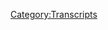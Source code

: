 {{Transcript
    | title         = [[534: February 19, 2021]]
    | caption       = [https://knowledgefight.libsyn.com/534-february-19-2021 Listen to this episode on Libsyn]
    | episodeNumber = [[534: February 19, 2021|534]]
    | length        = 01:15:31
}}

{{MessageBox
    | header     = Warning: Bot Generated Content
    | text       = This transcript was automatically generated by transcription software and likely contains many mistakes and misattributions. Please check the audio for definitive quotes, attribution, and context.
    | image      = N3yvass4myg91.webp
    | imagewidth = 50px
    | id         = warning
}}

{{TranscriptBlock
    | name      = Unknown Speaker
    | timestamp = 00:00:00.000
    | text      = N-N-N-N-N-N-N-Knowledge Fight
}}

{{TranscriptBlock
    | name      = Unknown Speaker
    | timestamp = 00:00:12.880
    | text      = Dan and Jordan, I am sweating
}}

{{TranscriptBlock
    | name      = Unknown Speaker
    | timestamp = 00:00:18.140
    | text      = knowledgefight.com, it's time to pray
}}

{{TranscriptBlock
    | name      = Unknown Speaker
    | timestamp = 00:00:21.320
    | text      = I have great respect for knowledgefight
}}

{{TranscriptBlock
    | name      = Unknown Speaker
    | timestamp = 00:00:23.839
    | text      = knowledgefight
}}

{{TranscriptBlock
    | name      = Unknown Speaker
    | timestamp = 00:00:24.839
    | text      = I'm sick of them posing as if they're the good guys
}}

{{TranscriptBlock
    | name      = Unknown Speaker
    | timestamp = 00:00:27.359
    | text      = saying we are the bad guys
}}

{{TranscriptBlock
    | name      = Unknown Speaker
    | timestamp = 00:00:28.879
    | text      = knowledgefight
}}

{{TranscriptBlock
    | name      = Unknown Speaker
    | timestamp = 00:00:29.960
    | text      = Dan and Jordan, knowledgefight
}}

{{TranscriptBlock
    | name      = Unknown Speaker
    | timestamp = 00:00:32.119
    | text      = Riddle Earth, Riddle Earth, Riddle Earth
}}

{{TranscriptBlock
    | name      = Unknown Speaker
    | timestamp = 00:00:34.200
    | text      = I need, I need money
}}

{{TranscriptBlock
    | name      = Unknown Speaker
    | timestamp = 00:00:36.359
    | text      = Riddle Earth, Riddle Earth, Riddle Earth
}}

{{TranscriptBlock
    | name      = Unknown Speaker
    | timestamp = 00:00:39.280
    | text      = Andy and Kansas, Andy and, Andy and
}}

{{TranscriptBlock
    | name      = Unknown Speaker
    | timestamp = 00:00:42.119
    | text      = Stop it, Andy and, Andy and Kansas
}}

{{TranscriptBlock
    | name      = Unknown Speaker
    | timestamp = 00:00:44.640
    | text      = Andy, Andy, it's time to pray
}}

{{TranscriptBlock
    | name      = Unknown Speaker
    | timestamp = 00:00:47.039
    | text      = Andy and Kansas, you're on the air, thanks for holding us
}}

{{TranscriptBlock
    | name      = Unknown Speaker
    | timestamp = 00:00:49.359
    | text      = Hello Alex, I'm a first-time caller, I'm a huge fan
}}

{{TranscriptBlock
    | name      = Unknown Speaker
    | timestamp = 00:00:51.719
    | text      = I love your room
}}

{{TranscriptBlock
    | name      = Unknown Speaker
    | timestamp = 00:00:52.920
    | text      = knowledgefight
}}

{{TranscriptBlock
    | name      = Unknown Speaker
    | timestamp = 00:00:53.960
    | text      = N-N-N-N-N-N-Knowledgefight.com
}}

{{TranscriptBlock
    | name      = Unknown Speaker
    | timestamp = 00:00:56.920
    | text      = I love you
}}

{{TranscriptBlock
    | name      = Unknown Speaker
    | timestamp = 00:00:59.280
    | text      = Hey everybody, welcome back to knowledgefight, I'm Dan
}}

{{TranscriptBlock
    | name      = Unknown Speaker
    | timestamp = 00:01:01.280
    | text      = I'm Jordan
}}

{{TranscriptBlock
    | name      = Unknown Speaker
    | timestamp = 00:01:01.799
    | text      = We're a couple dudes, like to sit around, drink novelty beverages
}}

{{TranscriptBlock
    | name      = Unknown Speaker
    | timestamp = 00:01:03.679
    | text      = and talk a little bit about Alex Jones
}}

{{TranscriptBlock
    | name      = Unknown Speaker
    | timestamp = 00:01:05.000
    | text      = Oh indeed we are Dan
}}

{{TranscriptBlock
    | name      = Unknown Speaker
    | timestamp = 00:01:06.239
    | text      = Jordan
}}

{{TranscriptBlock
    | name      = Unknown Speaker
    | timestamp = 00:01:06.640
    | text      = Dan
}}

{{TranscriptBlock
    | name      = Unknown Speaker
    | timestamp = 00:01:07.000
    | text      = Jordan
}}

{{TranscriptBlock
    | name      = Unknown Speaker
    | timestamp = 00:01:07.920
    | text      = Quick question for you
}}

{{TranscriptBlock
    | name      = Unknown Speaker
    | timestamp = 00:01:08.680
    | text      = What's up?
}}

{{TranscriptBlock
    | name      = Unknown Speaker
    | timestamp = 00:01:09.719
    | text      = Shut up
}}

{{TranscriptBlock
    | name      = Unknown Speaker
    | timestamp = 00:01:10.560
    | text      = Oh shit
}}

{{TranscriptBlock
    | name      = Unknown Speaker
    | timestamp = 00:01:12.159
    | text      = That's the trick daddy
}}

{{TranscriptBlock
    | name      = Unknown Speaker
    | timestamp = 00:01:13.079
    | text      = Now we're doing a different show
}}

{{TranscriptBlock
    | name      = Unknown Speaker
    | timestamp = 00:01:14.319
    | text      = Immediately we just skip into a different show
}}

{{TranscriptBlock
    | name      = Unknown Speaker
    | timestamp = 00:01:16.560
    | text      = What's up?
}}

{{TranscriptBlock
    | name      = Unknown Speaker
    | timestamp = 00:01:17.480
    | text      = Remix
}}

{{TranscriptBlock
    | name      = Unknown Speaker
    | timestamp = 00:01:19.159
    | text      = Remix knowledgefight
}}

{{TranscriptBlock
    | name      = Unknown Speaker
    | timestamp = 00:01:20.879
    | text      = Uh oh, y'all thought you were coming for Alex Jones
}}

{{TranscriptBlock
    | name      = Unknown Speaker
    | timestamp = 00:01:24.680
    | text      = One of my two favorite things, that, what's up?
}}

{{TranscriptBlock
    | name      = Unknown Speaker
    | timestamp = 00:01:27.040
    | text      = Shut up
}}

{{TranscriptBlock
    | name      = Unknown Speaker
    | timestamp = 00:01:27.959
    | text      = And then the other one is the, hey, you know, what's your favorite ice cream flavor?
}}

{{TranscriptBlock
    | name      = Unknown Speaker
    | timestamp = 00:01:32.879
    | text      = Jordan, I'm serious, what's your favorite ice cream flavor?
}}

{{TranscriptBlock
    | name      = Unknown Speaker
    | timestamp = 00:01:34.920
    | text      = It doesn't matter what you're favorite
}}

{{TranscriptBlock
    | name      = Unknown Speaker
    | timestamp = 00:01:38.120
    | text      = The Rock
}}

{{TranscriptBlock
    | name      = Unknown Speaker
    | timestamp = 00:01:39.719
    | text      = You're gonna ask what my bright spot is, Jordan
}}

{{TranscriptBlock
    | name      = Unknown Speaker
    | timestamp = 00:01:41.680
    | text      = Yes, what is your bright spot?
}}

{{TranscriptBlock
    | name      = Unknown Speaker
    | timestamp = 00:01:42.799
    | text      = Today my bright spot is, we're checking in on the Hot Sauce of the Month Club
}}

{{TranscriptBlock
    | name      = Unknown Speaker
    | timestamp = 00:01:46.599
    | text      = that Policy Wonk Lisa signed us up for
}}

{{TranscriptBlock
    | name      = Unknown Speaker
    | timestamp = 00:01:49.719
    | text      = This month, I was a little late getting over to the box
}}

{{TranscriptBlock
    | name      = Unknown Speaker
    | timestamp = 00:01:52.359
    | text      = because of snow and schedule and stuff
}}

{{TranscriptBlock
    | name      = Unknown Speaker
    | timestamp = 00:01:55.000
    | text      = but this month we got the Slow Death Hot Sauce
}}

{{TranscriptBlock
    | name      = Unknown Speaker
    | timestamp = 00:01:58.840
    | text      = and this is, this is good
}}

{{TranscriptBlock
    | name      = Unknown Speaker
    | timestamp = 00:02:01.400
    | text      = It's good
}}

{{TranscriptBlock
    | name      = Unknown Speaker
    | timestamp = 00:02:02.239
    | text      = This is quite good
}}

{{TranscriptBlock
    | name      = Unknown Speaker
    | timestamp = 00:02:03.079
    | text      = For now, you don't know what's gonna happen later
}}

{{TranscriptBlock
    | name      = Unknown Speaker
    | timestamp = 00:02:05.280
    | text      = It's the slow death
}}

{{TranscriptBlock
    | name      = Unknown Speaker
    | timestamp = 00:02:06.599
    | text      = I might die slowly
}}

{{TranscriptBlock
    | name      = Unknown Speaker
    | timestamp = 00:02:07.640
    | text      = You don't know how slow it is
}}

{{TranscriptBlock
    | name      = Unknown Speaker
    | timestamp = 00:02:09.000
    | text      = It's very hot, but it also is a
}}

{{TranscriptBlock
    | name      = Unknown Speaker
    | timestamp = 00:02:12.039
    | text      = Trinidad scorpion pepper based sauce
}}

{{TranscriptBlock
    | name      = Unknown Speaker
    | timestamp = 00:02:15.039
    | text      = and I like the flavor of that a lot
}}

{{TranscriptBlock
    | name      = Unknown Speaker
    | timestamp = 00:02:16.759
    | text      = What kind of hot?
}}

{{TranscriptBlock
    | name      = Unknown Speaker
    | timestamp = 00:02:17.599
    | text      = Now that I'm a hot sauce guy too
}}

{{TranscriptBlock
    | name      = Unknown Speaker
    | timestamp = 00:02:18.879
    | text      = Taste a little bit
}}

{{TranscriptBlock
    | name      = Unknown Speaker
    | timestamp = 00:02:19.719
    | text      = Let's talk, no I'm not ready for that just yet
}}

{{TranscriptBlock
    | name      = Unknown Speaker
    | timestamp = 00:02:22.319
    | text      = You said very hot and I don't think I'm comfortable with very hot
}}

{{TranscriptBlock
    | name      = Unknown Speaker
    | timestamp = 00:02:24.680
    | text      = I think you could handle it
}}

{{TranscriptBlock
    | name      = Unknown Speaker
    | timestamp = 00:02:26.680
    | text      = Sure, but not before the show is over
}}

{{TranscriptBlock
    | name      = Unknown Speaker
    | timestamp = 00:02:29.280
    | text      = It might, yeah, it might make things go down a strange path
}}

{{TranscriptBlock
    | name      = Unknown Speaker
    | timestamp = 00:02:33.080
    | text      = You can try some after the show
}}

{{TranscriptBlock
    | name      = Unknown Speaker
    | timestamp = 00:02:34.240
    | text      = Okay, sounds good
}}

{{TranscriptBlock
    | name      = Unknown Speaker
    | timestamp = 00:02:35.000
    | text      = It's pretty good, I like it a bit
}}

{{TranscriptBlock
    | name      = Unknown Speaker
    | timestamp = 00:02:36.520
    | text      = I could use it, I could see myself using it for like dipping chicken maybe
}}

{{TranscriptBlock
    | name      = Unknown Speaker
    | timestamp = 00:02:41.400
    | text      = or adding to a sauce
}}

{{TranscriptBlock
    | name      = Unknown Speaker
    | timestamp = 00:02:43.159
    | text      = Nice little, kick it up a little
}}

{{TranscriptBlock
    | name      = Unknown Speaker
    | timestamp = 00:02:44.560
    | text      = Yeah, yeah, yeah
}}

{{TranscriptBlock
    | name      = Unknown Speaker
    | timestamp = 00:02:45.199
    | text      = Throw a little in some soup
}}

{{TranscriptBlock
    | name      = Unknown Speaker
    | timestamp = 00:02:46.520
    | text      = Maybe a little meat sauce, put a little hot sauce in there
}}

{{TranscriptBlock
    | name      = Unknown Speaker
    | timestamp = 00:02:49.639
    | text      = Sure, why not?
}}

{{TranscriptBlock
    | name      = Unknown Speaker
    | timestamp = 00:02:50.919
    | text      = Do it
}}

{{TranscriptBlock
    | name      = Unknown Speaker
    | timestamp = 00:02:51.319
    | text      = Yeah, if you're getting a little bit of marinara together
}}

{{TranscriptBlock
    | name      = Unknown Speaker
    | timestamp = 00:02:55.639
    | text      = What's your favorite flavor of spaghetti, Dan?
}}

{{TranscriptBlock
    | name      = Unknown Speaker
    | timestamp = 00:02:57.080
    | text      = I don't know
}}

{{TranscriptBlock
    | name      = Unknown Speaker
    | timestamp = 00:02:57.800
    | text      = It doesn't matter what's your favorite, okay
}}

{{TranscriptBlock
    | name      = Unknown Speaker
    | timestamp = 00:02:59.560
    | text      = You have to interrupt
}}

{{TranscriptBlock
    | name      = Unknown Speaker
    | timestamp = 00:03:01.000
    | text      = You understand, you're too fast
}}

{{TranscriptBlock
    | name      = Unknown Speaker
    | timestamp = 00:03:03.639
    | text      = So what's your bright spot?
}}

{{TranscriptBlock
    | name      = Unknown Speaker
    | timestamp = 00:03:04.919
    | text      = My bright spot, Dan, is, we were talking about this earlier today
}}

{{TranscriptBlock
    | name      = Unknown Speaker
    | timestamp = 00:03:08.240
    | text      = My bright spot is the Chris Gethard show
}}

{{TranscriptBlock
    | name      = Unknown Speaker
    | timestamp = 00:03:10.039
    | text      = Oh sure
}}

{{TranscriptBlock
    | name      = Unknown Speaker
    | timestamp = 00:03:10.960
    | text      = As you and I have spoken
}}

{{TranscriptBlock
    | name      = Unknown Speaker
    | timestamp = 00:03:12.159
    | text      = Going back to our early seasons
}}

{{TranscriptBlock
    | name      = Unknown Speaker
    | timestamp = 00:03:13.479
    | text      = We have spoken about this show so much and you know I'm a huge fan obviously
}}

{{TranscriptBlock
    | name      = Unknown Speaker
    | timestamp = 00:03:17.919
    | text      = Chris Gethard got you a cameo
}}

{{TranscriptBlock
    | name      = Unknown Speaker
    | timestamp = 00:03:19.400
    | text      = You cruelly forced him to say nice things about me through the medium of money
}}

{{TranscriptBlock
    | name      = Unknown Speaker
    | timestamp = 00:03:25.759
    | text      = Like some sort of indentured servitude
}}

{{TranscriptBlock
    | name      = Unknown Speaker
    | timestamp = 00:03:27.280
    | text      = Yeah, you thought your book was in Barnes and Noble
}}

{{TranscriptBlock
    | name      = Unknown Speaker
    | timestamp = 00:03:28.960
    | text      = Yes, and we've developed a great friendship since then
}}

{{TranscriptBlock
    | name      = Unknown Speaker
    | timestamp = 00:03:33.479
    | text      = Yes, absolutely
}}

{{TranscriptBlock
    | name      = Unknown Speaker
    | timestamp = 00:03:34.400
    | text      = But yeah, no, I've been starting so many projects
}}

{{TranscriptBlock
    | name      = Unknown Speaker
    | timestamp = 00:03:37.439
    | text      = I've been trying to find something new to like really sink my teeth into
}}

{{TranscriptBlock
    | name      = Unknown Speaker
    | timestamp = 00:03:41.400
    | text      = And watching the Chris Gethard show and just that like unfettered creativity of it all
}}

{{TranscriptBlock
    | name      = Unknown Speaker
    | timestamp = 00:03:46.159
    | text      = Is very inspiring and it's like, don't give up on doing weird shit
}}

{{TranscriptBlock
    | name      = Unknown Speaker
    | timestamp = 00:03:50.319
    | text      = Yeah, it's good to reconnect with that from time to time
}}

{{TranscriptBlock
    | name      = Unknown Speaker
    | timestamp = 00:03:53.199
    | text      = Like that sort of mentality
}}

{{TranscriptBlock
    | name      = Unknown Speaker
    | timestamp = 00:03:54.639
    | text      = Absolutely, and that whole like, we're a public access show
}}

{{TranscriptBlock
    | name      = Unknown Speaker
    | timestamp = 00:03:59.039
    | text      = We know no one's watching
}}

{{TranscriptBlock
    | name      = Unknown Speaker
    | timestamp = 00:04:00.840
    | text      = That's why we're free
}}

{{TranscriptBlock
    | name      = Unknown Speaker
    | timestamp = 00:04:02.240
    | text      = You know, that's something beautiful about it
}}

{{TranscriptBlock
    | name      = Unknown Speaker
    | timestamp = 00:04:04.800
    | text      = That embracing of like, no we're not trying to get famous or anything like this
}}

{{TranscriptBlock
    | name      = Unknown Speaker
    | timestamp = 00:04:08.520
    | text      = It's really interesting too to consider that both Chris Gethard and Alex Jones grew out of public access
}}

{{TranscriptBlock
    | name      = Unknown Speaker
    | timestamp = 00:04:14.639
    | text      = That is interesting, yes
}}

{{TranscriptBlock
    | name      = Unknown Speaker
    | timestamp = 00:04:16.319
    | text      = The two people who affect my life most today
}}

{{TranscriptBlock
    | name      = Unknown Speaker
    | timestamp = 00:04:19.600
    | text      = Two very divergent individuals
}}

{{TranscriptBlock
    | name      = Unknown Speaker
    | timestamp = 00:04:22.800
    | text      = Very different paths they have tried
}}

{{TranscriptBlock
    | name      = Unknown Speaker
    | timestamp = 00:04:26.279
    | text      = Yeah, both of them started at UCB
}}

{{TranscriptBlock
    | name      = Unknown Speaker
    | timestamp = 00:04:28.800
    | text      = It's true, no, no, Alex was a groundling
}}

{{TranscriptBlock
    | name      = Unknown Speaker
    | timestamp = 00:04:30.959
    | text      = Oh, that's right, that's right
}}

{{TranscriptBlock
    | name      = Unknown Speaker
    | timestamp = 00:04:32.439
    | text      = Sorry, my bad
}}

{{TranscriptBlock
    | name      = Unknown Speaker
    | timestamp = 00:04:33.279
    | text      = So Jordan, today we've got an interesting thing to go over
}}

{{TranscriptBlock
    | name      = Unknown Speaker
    | timestamp = 00:04:36.360
    | text      = We're talking about Friday of last week
}}

{{TranscriptBlock
    | name      = Unknown Speaker
    | timestamp = 00:04:38.560
    | text      = It's February 19th, 2021
}}

{{TranscriptBlock
    | name      = Unknown Speaker
    | timestamp = 00:04:39.639
    | text      = Blackjack
}}

{{TranscriptBlock
    | name      = Unknown Speaker
    | timestamp = 00:04:41.560
    | text      = I think that counts, you got 20...
}}

{{TranscriptBlock
    | name      = Unknown Speaker
    | timestamp = 00:04:43.759
    | text      = I know
}}

{{TranscriptBlock
    | name      = Unknown Speaker
    | timestamp = 00:04:45.040
    | text      = We're gonna leave that to the judges
}}

{{TranscriptBlock
    | name      = Unknown Speaker
    | timestamp = 00:04:46.439
    | text      = Okay
}}

{{TranscriptBlock
    | name      = Unknown Speaker
    | timestamp = 00:04:47.000
    | text      = The judges in the audience will determine
}}

{{TranscriptBlock
    | name      = Unknown Speaker
    | timestamp = 00:04:49.120
    | text      = I think the only question is whether or not you fully finished the 21
}}

{{TranscriptBlock
    | name      = Unknown Speaker
    | timestamp = 00:04:52.000
    | text      = I think you started before I finished, and that's why I stopped
}}

{{TranscriptBlock
    | name      = Unknown Speaker
    | timestamp = 00:04:55.360
    | text      = I think
}}

{{TranscriptBlock
    | name      = Unknown Speaker
    | timestamp = 00:04:56.399
    | text      = Anyway, it's Friday of last week
}}

{{TranscriptBlock
    | name      = Unknown Speaker
    | timestamp = 00:04:58.240
    | text      = This episode is nuts, so
}}

{{TranscriptBlock
    | name      = Unknown Speaker
    | timestamp = 00:05:00.439
    | text      = Okay, I imagine so
}}

{{TranscriptBlock
    | name      = Unknown Speaker
    | timestamp = 00:05:02.279
    | text      = Yeah, power's back on
}}

{{TranscriptBlock
    | name      = Unknown Speaker
    | timestamp = 00:05:05.399
    | text      = Pretty much in the info studio, although maybe it's running on generators
}}

{{TranscriptBlock
    | name      = Unknown Speaker
    | timestamp = 00:05:08.600
    | text      = It's unclear
}}

{{TranscriptBlock
    | name      = Unknown Speaker
    | timestamp = 00:05:10.319
    | text      = Alex is really, really mad
}}

{{TranscriptBlock
    | name      = Unknown Speaker
    | timestamp = 00:05:13.399
    | text      = He is really mad
}}

{{TranscriptBlock
    | name      = Unknown Speaker
    | timestamp = 00:05:14.720
    | text      = Well, yeah, I, yeah
}}

{{TranscriptBlock
    | name      = Unknown Speaker
    | timestamp = 00:05:16.680
    | text      = He has a lot of breakdowns on this episode
}}

{{TranscriptBlock
    | name      = Unknown Speaker
    | timestamp = 00:05:18.879
    | text      = and some will be fun to laugh at
}}

{{TranscriptBlock
    | name      = Unknown Speaker
    | timestamp = 00:05:20.879
    | text      = and discuss what he's lying about in order to get himself in the place where he can freak out
}}

{{TranscriptBlock
    | name      = Unknown Speaker
    | timestamp = 00:05:25.639
    | text      = Yeah
}}

{{TranscriptBlock
    | name      = Unknown Speaker
    | timestamp = 00:05:26.319
    | text      = But before we cover this episode, Jordan, let's take a moment to say thank you to some folks who signed up on our sporting show
}}

{{TranscriptBlock
    | name      = Unknown Speaker
    | timestamp = 00:05:30.399
    | text      = That's a great idea
}}

{{TranscriptBlock
    | name      = Unknown Speaker
    | timestamp = 00:05:31.199
    | text      = So first, I liked his name a lot, it's an affirmation
}}

{{TranscriptBlock
    | name      = Unknown Speaker
    | timestamp = 00:05:33.759
    | text      = I'm a worthy human being, thank you so much, you are now a policy wonk
}}

{{TranscriptBlock
    | name      = Unknown Speaker
    | timestamp = 00:05:37.319
    | text      = I'm a policy wonk
}}

{{TranscriptBlock
    | name      = Unknown Speaker
    | timestamp = 00:05:38.439
    | text      = Thank you very much, thing I have never said to my mirror
}}

{{TranscriptBlock
    | name      = Unknown Speaker
    | timestamp = 00:05:42.439
    | text      = Okay, next, on American Podcast, thank you so much, you are now a policy wonk
}}

{{TranscriptBlock
    | name      = Unknown Speaker
    | timestamp = 00:05:46.439
    | text      = I'm a policy wonk
}}

{{TranscriptBlock
    | name      = Unknown Speaker
    | timestamp = 00:05:47.680
    | text      = Thank you very much on American Podcast
}}

{{TranscriptBlock
    | name      = Unknown Speaker
    | timestamp = 00:05:49.439
    | text      = Also, thank you for happy birthday Alayna, you are now a policy wonk
}}

{{TranscriptBlock
    | name      = Unknown Speaker
    | timestamp = 00:05:54.160
    | text      = This is a week late
}}

{{TranscriptBlock
    | name      = Unknown Speaker
    | timestamp = 00:05:55.439
    | text      = This is a week late?
}}

{{TranscriptBlock
    | name      = Unknown Speaker
    | timestamp = 00:05:56.519
    | text      = Yeah, I was late on the messages
}}

{{TranscriptBlock
    | name      = Unknown Speaker
    | timestamp = 00:05:57.920
    | text      = Anyway, happy birthday Alayna, you are now a policy wonk
}}

{{TranscriptBlock
    | name      = Unknown Speaker
    | timestamp = 00:06:00.040
    | text      = I'm a policy wonk
}}

{{TranscriptBlock
    | name      = Unknown Speaker
    | timestamp = 00:06:01.040
    | text      = Happy birthday Alayna
}}

{{TranscriptBlock
    | name      = Unknown Speaker
    | timestamp = 00:06:02.480
    | text      = Next, Alphren with two Ns, thank you so much, you are now a policy wonk
}}

{{TranscriptBlock
    | name      = Unknown Speaker
    | timestamp = 00:06:06.000
    | text      = I'm a policy wonk
}}

{{TranscriptBlock
    | name      = Unknown Speaker
    | timestamp = 00:06:07.199
    | text      = Thanks Alphren
}}

{{TranscriptBlock
    | name      = Unknown Speaker
    | timestamp = 00:06:08.079
    | text      = Next, Heather M, thank you so much, you are now a policy wonk
}}

{{TranscriptBlock
    | name      = Unknown Speaker
    | timestamp = 00:06:11.040
    | text      = I'm a policy wonk
}}

{{TranscriptBlock
    | name      = Unknown Speaker
    | timestamp = 00:06:12.120
    | text      = you very much Heather and I'd like to give a little technocrat shout out to
}}

{{TranscriptBlock
    | name      = Unknown Speaker
    | timestamp = 00:06:15.899
    | text      = someone who I think has two aliases so I'm gonna this is just one shout out
}}

{{TranscriptBlock
    | name      = Unknown Speaker
    | timestamp = 00:06:20.959
    | text      = right to two names so it's old dirty dirt McGirt Oh dirt McGirt
}}

{{TranscriptBlock
    | name      = Unknown Speaker
    | timestamp = 00:06:28.180
    | text      = old dirty Chinese is he back no knock knock you busted oh okay of our first
}}

{{TranscriptBlock
    | name      = Unknown Speaker
    | timestamp = 00:06:36.980
    | text      = bits way back one of the beginnings yeah who's there oh and then yes thank you
}}

{{TranscriptBlock
    | name      = Unknown Speaker
    | timestamp = 00:06:47.160
    | text      = very much to the both of you you're now a technocrat I'm a policy wonk crikey
}}

{{TranscriptBlock
    | name      = Unknown Speaker
    | timestamp = 00:06:52.560
    | text      = mate that's fantastic have yourself a brew how's your 401k doing bro we got to
}}

{{TranscriptBlock
    | name      = Unknown Speaker
    | timestamp = 00:06:57.120
    | text      = go full tilt boogie on this Watson all right let's just get down to business we
}}

{{TranscriptBlock
    | name      = Unknown Speaker
    | timestamp = 00:07:00.759
    | text      = ain't making that money off that heroin why you pimps so good my neck is
}}

{{TranscriptBlock
    | name      = Unknown Speaker
    | timestamp = 00:07:05.300
    | text      = freakishly large I declare info war on you yes thank you so much to the both of
}}

{{TranscriptBlock
    | name      = Unknown Speaker
    | timestamp = 00:07:10.360
    | text      = you yeah thank you so much very complicated now I don't want so Jordan
}}

{{TranscriptBlock
    | name      = Unknown Speaker
    | timestamp = 00:07:16.600
    | text      = what's up um shut up you know what the deal is a little
}}

{{TranscriptBlock
    | name      = Unknown Speaker
    | timestamp = 00:07:24.800
    | text      = dancy I've had very little sleep because the neighbors downstairs have been
}}

{{TranscriptBlock
    | name      = Unknown Speaker
    | timestamp = 00:07:29.660
    | text      = partying oh I'm a little bit on fumes right a little bit loose right my
}}

{{TranscriptBlock
    | name      = Unknown Speaker
    | timestamp = 00:07:36.800
    | text      = connection with the present is tenuous you've got a runner's high a little bit
}}

{{TranscriptBlock
    | name      = Unknown Speaker
    | timestamp = 00:07:42.199
    | text      = yeah I think that there are some college students who live downstairs and I was
}}

{{TranscriptBlock
    | name      = Unknown Speaker
    | timestamp = 00:07:48.839
    | text      = gonna I will text you and complain about this every now and again I can hear them
}}

{{TranscriptBlock
    | name      = Unknown Speaker
    | timestamp = 00:07:52.699
    | text      = yell singing through the floor so they'll just be like singing wet ass
}}

{{TranscriptBlock
    | name      = Unknown Speaker
    | timestamp = 00:07:57.560
    | text      = pussy yeah this sucks I'm waiting for you to get a saw and just get a whole
}}

{{TranscriptBlock
    | name      = Unknown Speaker
    | timestamp = 00:08:02.779
    | text      = circle in the topping I've thought about drop it down I'm I am inches away from
}}

{{TranscriptBlock
    | name      = Unknown Speaker
    | timestamp = 00:08:07.519
    | text      = old man stomping on the floor but I just can't do it and I feel right knocking on
}}

{{TranscriptBlock
    | name      = Unknown Speaker
    | timestamp = 00:08:12.560
    | text      = the door cuz it's kovat yeah anyway yeah you're gonna need a broom that's why I'm
}}

{{TranscriptBlock
    | name      = Unknown Speaker
    | timestamp = 00:08:17.860
    | text      = a little silly but the good news is Alex isn't in like a totally centered present
}}

{{TranscriptBlock
    | name      = Unknown Speaker
    | timestamp = 00:08:22.800
    | text      = presence of mind himself that's good episodes we kind of match energy we're
}}

{{TranscriptBlock
    | name      = Unknown Speaker
    | timestamp = 00:08:27.560
    | text      = all playing on a level playing field yeah here's an out-of-context drop from
}}

{{TranscriptBlock
    | name      = Unknown Speaker
    | timestamp = 00:08:30.920
    | text      = today's show that's why we're in the position where as a bunch of lawyers a
}}

{{TranscriptBlock
    | name      = Unknown Speaker
    | timestamp = 00:08:34.519
    | text      = bunch of candy-ass lawyers cover their ass so much the Chinese are running the
}}

{{TranscriptBlock
    | name      = Unknown Speaker
    | timestamp = 00:08:38.879
    | text      = tables on us get ready to nuke our ass because you little chicken-net America
}}

{{TranscriptBlock
    | name      = Unknown Speaker
    | timestamp = 00:08:42.580
    | text      = hating bastards have taken over the damn country
}}

{{TranscriptBlock
    | name      = Unknown Speaker
    | timestamp = 00:08:46.600
    | text      = if I were Alex in the position he's in right now I think I'd probably hate
}}

{{TranscriptBlock
    | name      = Unknown Speaker
    | timestamp = 00:08:55.279
    | text      = lawyers too yeah I like this I like getting back to where we should be which
}}

{{TranscriptBlock
    | name      = Unknown Speaker
    | timestamp = 00:09:01.000
    | text      = is everybody hating on lawyers we've had it's been a while since everybody's
}}

{{TranscriptBlock
    | name      = Unknown Speaker
    | timestamp = 00:09:05.320
    | text      = really agreed to just hate lawyers you know what I'm saying sure used to be
}}

{{TranscriptBlock
    | name      = Unknown Speaker
    | timestamp = 00:09:09.200
    | text      = what we did all their early 90s Jurassic Park
}}

{{TranscriptBlock
    | name      = Unknown Speaker
    | timestamp = 00:09:12.320
    | text      = everybody hated lawyers lawyers were more of a villain in Jurassic Park than
}}

{{TranscriptBlock
    | name      = Unknown Speaker
    | timestamp = 00:09:16.639
    | text      = the dinosaurs exactly exactly that's the whole thing um yeah I don't know Alex is
}}

{{TranscriptBlock
    | name      = Unknown Speaker
    | timestamp = 00:09:23.080
    | text      = it and we're in a weird state so Alex starts the show by talking about how
}}

{{TranscriptBlock
    | name      = Unknown Speaker
    | timestamp = 00:09:27.960
    | text      = like maybe I shouldn't do the show which is nice that's a good way it's always a
}}

{{TranscriptBlock
    | name      = Unknown Speaker
    | timestamp = 00:09:32.539
    | text      = good sign for the show that's about to happen start you know I learned
}}

{{TranscriptBlock
    | name      = Unknown Speaker
    | timestamp = 00:09:36.320
    | text      = something during the Trump administration I had never tried to be
}}

{{TranscriptBlock
    | name      = Unknown Speaker
    | timestamp = 00:09:39.919
    | text      = in LA or be in New York or be in DC and to be you know around the power I had
}}

{{TranscriptBlock
    | name      = Unknown Speaker
    | timestamp = 00:09:47.679
    | text      = never tried to go be a sycophant and and and in the system but I noticed very
}}

{{TranscriptBlock
    | name      = Unknown Speaker
    | timestamp = 00:09:53.120
    | text      = early on they would work around the clock to try to make sure that I didn't
}}

{{TranscriptBlock
    | name      = Unknown Speaker
    | timestamp = 00:09:59.840
    | text      = have access to the president or access to anybody high-level government because
}}

{{TranscriptBlock
    | name      = Unknown Speaker
    | timestamp = 00:10:03.559
    | text      = I always just thought inform the public about things and then that would
}}

{{TranscriptBlock
    | name      = Unknown Speaker
    | timestamp = 00:10:09.000
    | text      = percolate up into government and into governance and then we would be able to
}}

{{TranscriptBlock
    | name      = Unknown Speaker
    | timestamp = 00:10:12.759
    | text      = stand up against tyranny triple up lionomics take action against the
}}

{{TranscriptBlock
    | name      = Unknown Speaker
    | timestamp = 00:10:17.320
    | text      = globalist but it's a balance it's a balance you also need to target
}}

{{TranscriptBlock
    | name      = Unknown Speaker
    | timestamp = 00:10:26.879
    | text      = obviously people that are in a power structure and I'm almost tempted right
}}

{{TranscriptBlock
    | name      = Unknown Speaker
    | timestamp = 00:10:31.919
    | text      = now with the news I have that I've been working on the last hour to just not do
}}

{{TranscriptBlock
    | name      = Unknown Speaker
    | timestamp = 00:10:35.759
    | text      = the show today it probably would be better if I just call Tucker Carlson
}}

{{TranscriptBlock
    | name      = Unknown Speaker
    | timestamp = 00:10:39.720
    | text      = call Steven Crowder call Roger Stone and try to get on the phone with Trump
}}

{{TranscriptBlock
    | name      = Unknown Speaker
    | timestamp = 00:10:43.720
    | text      = cuz I get on the phone with them if I need to can you come up with the
}}

{{TranscriptBlock
    | name      = Unknown Speaker
    | timestamp = 00:10:47.559
    | text      = audience down we cover so much hardcore stuff here but but we're here every day
}}

{{TranscriptBlock
    | name      = Unknown Speaker
    | timestamp = 00:10:52.320
    | text      = no one kind of takes it serious we just drop bomb after bomb after bomb after
}}

{{TranscriptBlock
    | name      = Unknown Speaker
    | timestamp = 00:10:56.759
    | text      = bomb after bomb after bomb after bomb after bomb but film but familiarity
}}

{{TranscriptBlock
    | name      = Unknown Speaker
    | timestamp = 00:11:01.559
    | text      = breeds contempt and I get it I have contempt for myself too I don't realize
}}

{{TranscriptBlock
    | name      = Unknown Speaker
    | timestamp = 00:11:05.559
    | text      = how important we are in the great work we've done this is an interesting head
}}

{{TranscriptBlock
    | name      = Unknown Speaker
    | timestamp = 00:11:09.480
    | text      = space that is a startling number of words for a very simple concept to
}}

{{TranscriptBlock
    | name      = Unknown Speaker
    | timestamp = 00:11:14.559
    | text      = express yeah yeah I people other people have better reach than I do I think I
}}

{{TranscriptBlock
    | name      = Unknown Speaker
    | timestamp = 00:11:19.039
    | text      = need to probably yeah I could do but it is also like really shitting on the
}}

{{TranscriptBlock
    | name      = Unknown Speaker
    | timestamp = 00:11:24.480
    | text      = audience yeah yeah it's my job you guys you guys are so used to me being the
}}

{{TranscriptBlock
    | name      = Unknown Speaker
    | timestamp = 00:11:31.320
    | text      = best you don't even give a shit how great I am so good you don't even have
}}

{{TranscriptBlock
    | name      = Unknown Speaker
    | timestamp = 00:11:39.080
    | text      = to try I wish I was worse at my job so you guys would have to raise your level
}}

{{TranscriptBlock
    | name      = Unknown Speaker
    | timestamp = 00:11:43.200
    | text      = if only I kill time most of the time and then drop the bomb every now and again
}}

{{TranscriptBlock
    | name      = Unknown Speaker
    | timestamp = 00:11:48.360
    | text      = you would know to amplify that bomb exactly exactly that's my problem also
}}

{{TranscriptBlock
    | name      = Unknown Speaker
    | timestamp = 00:11:53.399
    | text      = why do you need to get a hold of Trump he's not the president anymore no he's
}}

{{TranscriptBlock
    | name      = Unknown Speaker
    | timestamp = 00:11:57.679
    | text      = the president president he's the secret president it's very strange very strange
}}

{{TranscriptBlock
    | name      = Unknown Speaker
    | timestamp = 00:12:01.799
    | text      = you ever you ever been at a comedy show Dan where for whatever reason the host
}}

{{TranscriptBlock
    | name      = Unknown Speaker
    | timestamp = 00:12:06.200
    | text      = has just like their opening set was just something really weird and everybody in
}}

{{TranscriptBlock
    | name      = Unknown Speaker
    | timestamp = 00:12:12.279
    | text      = the audience and all of the comics got the vibe of like this is gonna be a
}}

{{TranscriptBlock
    | name      = Unknown Speaker
    | timestamp = 00:12:15.639
    | text      = weird show mm-hmm that's not gonna change mm-hmm this just happened it
}}

{{TranscriptBlock
    | name      = Unknown Speaker
    | timestamp = 00:12:19.679
    | text      = doesn't matter that there's an hour and 20 minutes left yeah for the next hour
}}

{{TranscriptBlock
    | name      = Unknown Speaker
    | timestamp = 00:12:23.200
    | text      = and a half it's gonna be weird yeah you've set the energy exactly you could
}}

{{TranscriptBlock
    | name      = Unknown Speaker
    | timestamp = 00:12:27.000
    | text      = dig out of the hole and we might have some enjoyable whatever but it's still
}}

{{TranscriptBlock
    | name      = Unknown Speaker
    | timestamp = 00:12:30.759
    | text      = gonna be weird it's gonna be yeah yeah it's gonna be strange this is what I'm
}}

{{TranscriptBlock
    | name      = Unknown Speaker
    | timestamp = 00:12:33.519
    | text      = hearing right now yeah and you hear it a lot too like this this tone of like I
}}

{{TranscriptBlock
    | name      = Unknown Speaker
    | timestamp = 00:12:37.960
    | text      = don't even want to do the show anymore but it's particularly severe distance
}}

{{TranscriptBlock
    | name      = Unknown Speaker
    | timestamp = 00:12:43.580
    | text      = makes the heart grow fond familiarity braids content a contempt so I'm gonna go
}}

{{TranscriptBlock
    | name      = Unknown Speaker
    | timestamp = 00:12:49.279
    | text      = to rebroadcast for a while we're gonna get real re ready to shoot the show go
}}

{{TranscriptBlock
    | name      = Unknown Speaker
    | timestamp = 00:12:52.279
    | text      = live here today and then I may not do the show today just because this is too
}}

{{TranscriptBlock
    | name      = Unknown Speaker
    | timestamp = 00:12:57.799
    | text      = important I don't have the smoking gun absolute total complete master plan of
}}

{{TranscriptBlock
    | name      = Unknown Speaker
    | timestamp = 00:13:05.080
    | text      = the enemy we have them by the short hairs completely and no one is gonna
}}

{{TranscriptBlock
    | name      = Unknown Speaker
    | timestamp = 00:13:10.759
    | text      = care it's always the same it's always the same all of you listeners I bring
}}

{{TranscriptBlock
    | name      = Unknown Speaker
    | timestamp = 00:13:15.399
    | text      = light I give you all their plans that nothing happens I've got a call Tucker
}}

{{TranscriptBlock
    | name      = Unknown Speaker
    | timestamp = 00:13:21.840
    | text      = Carlson and Steven Crowder I'm gonna be honest with you I don't think that
}}

{{TranscriptBlock
    | name      = Unknown Speaker
    | timestamp = 00:13:27.559
    | text      = familiarity always breeds contempt you know it does though contempt that would
}}

{{TranscriptBlock
    | name      = Unknown Speaker
    | timestamp = 00:13:37.480
    | text      = breed I would also argue continually starting the show with my news is too
}}

{{TranscriptBlock
    | name      = Unknown Speaker
    | timestamp = 00:13:42.960
    | text      = big for me to do the show is something too familiar for me not to be
}}

{{TranscriptBlock
    | name      = Unknown Speaker
    | timestamp = 00:13:46.519
    | text      = contemptuous about yes yes there's a lot of there's a lot of intersections of
}}

{{TranscriptBlock
    | name      = Unknown Speaker
    | timestamp = 00:13:50.399
    | text      = familiarity in this equation so yeah Alex freaks out he's just screaming how
}}

{{TranscriptBlock
    | name      = Unknown Speaker
    | timestamp = 00:13:58.519
    | text      = he wants to quit sure but I'm here to tell you we're gonna we had to get back
}}

{{TranscriptBlock
    | name      = Unknown Speaker
    | timestamp = 00:14:01.759
    | text      = in the new studio today we weren't quite ready to launch it's okay not blaming
}}

{{TranscriptBlock
    | name      = Unknown Speaker
    | timestamp = 00:14:04.720
    | text      = the crew that's okay time ready to go and to prepare my broadcast because
}}

{{TranscriptBlock
    | name      = Unknown Speaker
    | timestamp = 00:14:12.840
    | text      = here's the deal I'm not just gonna sit here and put this information out and
}}

{{TranscriptBlock
    | name      = Unknown Speaker
    | timestamp = 00:14:16.600
    | text      = just have it nothing happened I'll quit today because we have all the evidence
}}

{{TranscriptBlock
    | name      = Unknown Speaker
    | timestamp = 00:14:26.519
    | text      = of what the enemy's done and I don't know why people don't have an instinct
}}

{{TranscriptBlock
    | name      = Unknown Speaker
    | timestamp = 00:14:31.399
    | text      = to victory but it's incredible it was bleeped out he said no one gives a shit
}}

{{TranscriptBlock
    | name      = Unknown Speaker
    | timestamp = 00:14:37.320
    | text      = he is very mad I like he is pretty mad I I do I mean there's something there's
}}

{{TranscriptBlock
    | name      = Unknown Speaker
    | timestamp = 00:14:44.200
    | text      = something weirdly noble about the tenacity he has because every other
}}

{{TranscriptBlock
    | name      = Unknown Speaker
    | timestamp = 00:14:50.720
    | text      = human being I think on the planet would at a certain point go like well I've
}}

{{TranscriptBlock
    | name      = Unknown Speaker
    | timestamp = 00:14:54.399
    | text      = seen every other major news organization release huge information and then change
}}

{{TranscriptBlock
    | name      = Unknown Speaker
    | timestamp = 00:14:59.679
    | text      = the world mm-hmm and I think I've done that literally every day for my entire
}}

{{TranscriptBlock
    | name      = Unknown Speaker
    | timestamp = 00:15:04.679
    | text      = career and not once have I changed the world yeah perhaps it is me yeah maybe
}}

{{TranscriptBlock
    | name      = Unknown Speaker
    | timestamp = 00:15:11.200
    | text      = my radar is busted maybe I can't tell what's big news maybe it's me maybe I
}}

{{TranscriptBlock
    | name      = Unknown Speaker
    | timestamp = 00:15:17.360
    | text      = should look a little bit harder at the stories I cover nope nope nope it's
}}

{{TranscriptBlock
    | name      = Unknown Speaker
    | timestamp = 00:15:23.720
    | text      = everybody else's fault forever gotta get so mad the end everyone else's fault
}}

{{TranscriptBlock
    | name      = Unknown Speaker
    | timestamp = 00:15:30.279
    | text      = always and one of the things I really love about his broadcast style when he
}}

{{TranscriptBlock
    | name      = Unknown Speaker
    | timestamp = 00:15:34.200
    | text      = gets into these moods is like he doesn't say what the news is yeah why would it
}}

{{TranscriptBlock
    | name      = Unknown Speaker
    | timestamp = 00:15:39.919
    | text      = it's too big you can't handle it I enjoy that busy being petulant I enjoy that
}}

{{TranscriptBlock
    | name      = Unknown Speaker
    | timestamp = 00:15:47.440
    | text      = because it's really the tell that this is performance yeah on some level yeah
}}

{{TranscriptBlock
    | name      = Unknown Speaker
    | timestamp = 00:15:51.759
    | text      = like I think he's really mad there's something that is definitely pissing
}}

{{TranscriptBlock
    | name      = Unknown Speaker
    | timestamp = 00:15:54.919
    | text      = him off for sure and it's probably financial and maybe the staff so I would
}}

{{TranscriptBlock
    | name      = Unknown Speaker
    | timestamp = 00:15:59.960
    | text      = imagine it has something to do with lawyers probably lawyers the staff
}}

{{TranscriptBlock
    | name      = Unknown Speaker
    | timestamp = 00:16:03.440
    | text      = probably also is incompetent and not not doing the job that he needs them to do
}}

{{TranscriptBlock
    | name      = Unknown Speaker
    | timestamp = 00:16:07.460
    | text      = yeah but it he's not that mad about what this big news is he's clearly still
}}

{{TranscriptBlock
    | name      = Unknown Speaker
    | timestamp = 00:16:12.080
    | text      = using this like this breakdown lashing out as a way of like anybody who's
}}

{{TranscriptBlock
    | name      = Unknown Speaker
    | timestamp = 00:16:17.799
    | text      = watching oh they'll tell people that he's saying he's gonna quit on air no
}}

{{TranscriptBlock
    | name      = Unknown Speaker
    | timestamp = 00:16:21.480
    | text      = it's him being like use it there's something else pissing him off I'm gonna
}}

{{TranscriptBlock
    | name      = Unknown Speaker
    | timestamp = 00:16:24.679
    | text      = use it in my speech today yeah yeah what am I talking about what's the big news
}}

{{TranscriptBlock
    | name      = Unknown Speaker
    | timestamp = 00:16:29.240
    | text      = no one cares I shouldn't even say it probably at least when I call other
}}

{{TranscriptBlock
    | name      = Unknown Speaker
    | timestamp = 00:16:36.480
    | text      = people that are influential they care and look into it and put it out I call
}}

{{TranscriptBlock
    | name      = Unknown Speaker
    | timestamp = 00:16:41.879
    | text      = Paul Watson with this oh he's busy out on a date or something I'm not mad at
}}

{{TranscriptBlock
    | name      = Unknown Speaker
    | timestamp = 00:16:44.960
    | text      = Paul he already wrote like five articles today it's just that I don't have the
}}

{{TranscriptBlock
    | name      = Unknown Speaker
    | timestamp = 00:16:48.200
    | text      = people I don't have the infrastructure I don't have anything and we can have the
}}

{{TranscriptBlock
    | name      = Unknown Speaker
    | timestamp = 00:16:52.120
    | text      = keys to put Lucifer into the pit of hell no one would care they'd be busy get
}}

{{TranscriptBlock
    | name      = Unknown Speaker
    | timestamp = 00:16:56.720
    | text      = their fucking nails done if I were Paul I would not appreciate the way Alex
}}

{{TranscriptBlock
    | name      = Unknown Speaker
    | timestamp = 00:17:01.120
    | text      = talks about him he seems professional oh man weird weird to have to work with
}}

{{TranscriptBlock
    | name      = Unknown Speaker
    | timestamp = 00:17:09.960
    | text      = that guy yeah it's almost like he lashes out at the people around him as well as
}}

{{TranscriptBlock
    | name      = Unknown Speaker
    | timestamp = 00:17:14.359
    | text      = the audience on a constant basis yeah yeah like he's a child almost yeah we
}}

{{TranscriptBlock
    | name      = Unknown Speaker
    | timestamp = 00:17:20.920
    | text      = get to the big news sure Alex does eventually let it rip what the story is
}}

{{TranscriptBlock
    | name      = Unknown Speaker
    | timestamp = 00:17:26.200
    | text      = and it is bullshit you understand ladies and gentlemen we have the smoking gun of
}}

{{TranscriptBlock
    | name      = Unknown Speaker
    | timestamp = 00:17:34.200
    | text      = what did the power outage 100% it was the Department of Energy and their order
}}

{{TranscriptBlock
    | name      = Unknown Speaker
    | timestamp = 00:17:39.119
    | text      = to keep the power off you understand we have that and no one gives a damn I I
}}

{{TranscriptBlock
    | name      = Unknown Speaker
    | timestamp = 00:17:44.599
    | text      = quit then screw this whole frickin place man I mean this is just all out of
}}

{{TranscriptBlock
    | name      = Unknown Speaker
    | timestamp = 00:17:49.559
    | text      = control unbelievable we have released so many smoking guns so much proof Joe
}}

{{TranscriptBlock
    | name      = Unknown Speaker
    | timestamp = 00:17:57.200
    | text      = Biden is on TV on CNN saying Gigi ping is doing a good job invading Hong Kong
}}

{{TranscriptBlock
    | name      = Unknown Speaker
    | timestamp = 00:18:02.480
    | text      = and running giant death camps fine if America wants that then frickin have it
}}

{{TranscriptBlock
    | name      = Unknown Speaker
    | timestamp = 00:18:07.599
    | text      = if you want your power turned off by the Department of Energy then enjoy it I'm
}}

{{TranscriptBlock
    | name      = Unknown Speaker
    | timestamp = 00:18:13.000
    | text      = gonna run some tapes I'm not even sure let it all burn then I mean we can't
}}

{{TranscriptBlock
    | name      = Unknown Speaker
    | timestamp = 00:18:22.799
    | text      = even admit aborting babies is murder so we don't deserve to have power
}}

{{TranscriptBlock
    | name      = Unknown Speaker
    | timestamp = 00:18:33.440
    | text      = I'm gonna lead you into the next okay Trump did win but it's a setback I'm
}}

{{TranscriptBlock
    | name      = Unknown Speaker
    | timestamp = 00:18:42.000
    | text      = still gonna lead you in it nope yeah everyone dies all this emotional
}}

{{TranscriptBlock
    | name      = Unknown Speaker
    | timestamp = 00:18:46.519
    | text      = outburst and this childish pageantry yeah but he's still able to say frickin
}}

{{TranscriptBlock
    | name      = Unknown Speaker
    | timestamp = 00:18:52.400
    | text      = he's still able to recognize he's on the radio and he doesn't want to get fine
}}

{{TranscriptBlock
    | name      = Unknown Speaker
    | timestamp = 00:18:55.759
    | text      = totally so I find this a little false yeah so also it appears that Alex is
}}

{{TranscriptBlock
    | name      = Unknown Speaker
    | timestamp = 00:19:00.599
    | text      = very mad about a document from the Department of Energy that he's been
}}

{{TranscriptBlock
    | name      = Unknown Speaker
    | timestamp = 00:19:03.680
    | text      = shown and I would guess that he hasn't read this document he claims that it's
}}

{{TranscriptBlock
    | name      = Unknown Speaker
    | timestamp = 00:19:07.400
    | text      = smoking gun evidence that the power outages in Texas were intentional which
}}

{{TranscriptBlock
    | name      = Unknown Speaker
    | timestamp = 00:19:10.640
    | text      = is why he's putting on this shamefully childish display of fake rage at the
}}

{{TranscriptBlock
    | name      = Unknown Speaker
    | timestamp = 00:19:13.680
    | text      = start of the show we'll get into the document as Alex covers it but at this
}}

{{TranscriptBlock
    | name      = Unknown Speaker
    | timestamp = 00:19:17.200
    | text      = point let me just sum things up to say that Alex is entirely wrong about it
}}

{{TranscriptBlock
    | name      = Unknown Speaker
    | timestamp = 00:19:21.200
    | text      = that's not hard no that's not hard to believe no but it does it does like the
}}

{{TranscriptBlock
    | name      = Unknown Speaker
    | timestamp = 00:19:25.960
    | text      = the level to which he's wrong about it makes all this outburst really really
}}

{{TranscriptBlock
    | name      = Unknown Speaker
    | timestamp = 00:19:29.759
    | text      = funny what I do appreciate about all of this is there is you can't deny that
}}

{{TranscriptBlock
    | name      = Unknown Speaker
    | timestamp = 00:19:35.839
    | text      = being your own boss is great right sure I mean he technically said I quit yeah
}}

{{TranscriptBlock
    | name      = Unknown Speaker
    | timestamp = 00:19:40.960
    | text      = exactly like that kind of outburst you just get that if you work for someone
}}

{{TranscriptBlock
    | name      = Unknown Speaker
    | timestamp = 00:19:46.799
    | text      = else and Wolf Blitzer is not going on TV on election night being like shit I
}}

{{TranscriptBlock
    | name      = Unknown Speaker
    | timestamp = 00:19:51.680
    | text      = don't even know what the results are I quit let's let's imagine that Alex did
}}

{{TranscriptBlock
    | name      = Unknown Speaker
    | timestamp = 00:19:55.839
    | text      = have a boss but he had such a good contract that they just couldn't get
}}

{{TranscriptBlock
    | name      = Unknown Speaker
    | timestamp = 00:19:59.039
    | text      = him out of it like firing him would require paying out ten years it's
}}

{{TranscriptBlock
    | name      = Unknown Speaker
    | timestamp = 00:20:03.519
    | text      = something ridiculous if he did that and he was yelled I quit on air and I was
}}

{{TranscriptBlock
    | name      = Unknown Speaker
    | timestamp = 00:20:07.200
    | text      = his boss would be like he said it he said he's gone he's gone I accept your
}}

{{TranscriptBlock
    | name      = Unknown Speaker
    | timestamp = 00:20:14.480
    | text      = letter of resignation immediately that's the other good thing about not having a
}}

{{TranscriptBlock
    | name      = Unknown Speaker
    | timestamp = 00:20:19.799
    | text      = boss means anything exactly so like this is a smoking gun sure there's another
}}

{{TranscriptBlock
    | name      = Unknown Speaker
    | timestamp = 00:20:26.519
    | text      = smoking gun and then there's another there's so many Alex has so many guns
}}

{{TranscriptBlock
    | name      = Unknown Speaker
    | timestamp = 00:20:30.200
    | text      = okay this is smoking gun stuff and then I've got a bunch of other big giant
}}

{{TranscriptBlock
    | name      = Unknown Speaker
    | timestamp = 00:20:37.119
    | text      = smoking guns but I'm too angry to do the show right now I am too damn angry to do
}}

{{TranscriptBlock
    | name      = Unknown Speaker
    | timestamp = 00:20:44.920
    | text      = this broadcast right now and there's a lot of other stuff going on so I'm gonna
}}

{{TranscriptBlock
    | name      = Unknown Speaker
    | timestamp = 00:20:50.200
    | text      = just I've got to go find my stack of news from yesterday I got to do a lot of
}}

{{TranscriptBlock
    | name      = Unknown Speaker
    | timestamp = 00:20:54.039
    | text      = stuff around here sure I watch somebody walk out oh no you've got the stack
}}

{{TranscriptBlock
    | name      = Unknown Speaker
    | timestamp = 00:20:58.640
    | text      = well I'll go get it myself but I'm not even bitching anymore I just can't do
}}

{{TranscriptBlock
    | name      = Unknown Speaker
    | timestamp = 00:21:03.279
    | text      = this six seven days a week and just with the public like zombies everywhere just
}}

{{TranscriptBlock
    | name      = Unknown Speaker
    | timestamp = 00:21:07.079
    | text      = like walking into globalist machine-gun fire and then that weird reanimated
}}

{{TranscriptBlock
    | name      = Unknown Speaker
    | timestamp = 00:21:10.579
    | text      = corpse Biden's stumbling around up there just all of it just it's just it's a
}}

{{TranscriptBlock
    | name      = Unknown Speaker
    | timestamp = 00:21:14.440
    | text      = joke because people are unconscious from watching TV and playing on their phones
}}

{{TranscriptBlock
    | name      = Unknown Speaker
    | timestamp = 00:21:18.960
    | text      = all day ah that's it yeah that's the problem yeah the public yeah hmm he's
}}

{{TranscriptBlock
    | name      = Unknown Speaker
    | timestamp = 00:21:25.319
    | text      = having a bad day yeah yeah you know I can't help but feel like I've been there
}}

{{TranscriptBlock
    | name      = Unknown Speaker
    | timestamp = 00:21:30.119
    | text      = before and what comforts me all the time is when I just go oh no I'm just an
}}

{{TranscriptBlock
    | name      = Unknown Speaker
    | timestamp = 00:21:35.240
    | text      = asshole yeah you know like everybody else is asleep and everybody no no I'm
}}

{{TranscriptBlock
    | name      = Unknown Speaker
    | timestamp = 00:21:39.359
    | text      = just being a dick my bad guys I'm an asshole I just I'm having a bad day I
}}

{{TranscriptBlock
    | name      = Unknown Speaker
    | timestamp = 00:21:43.119
    | text      = didn't like you know some I got too overcharged for something totally maybe
}}

{{TranscriptBlock
    | name      = Unknown Speaker
    | timestamp = 00:21:49.000
    | text      = I'm taking it out on the people around me subconsciously I'm sorry and you tell
}}

{{TranscriptBlock
    | name      = Unknown Speaker
    | timestamp = 00:21:52.440
    | text      = them and they're like you know what I get it yeah it happens and then you're
}}

{{TranscriptBlock
    | name      = Unknown Speaker
    | timestamp = 00:21:58.039
    | text      = just like we got a de-escalate for Alex it's an essential piece of his
}}

{{TranscriptBlock
    | name      = Unknown Speaker
    | timestamp = 00:22:02.039
    | text      = showmanship dwelling in that place he's having a bad day yeah and that means
}}

{{TranscriptBlock
    | name      = Unknown Speaker
    | timestamp = 00:22:08.680
    | text      = everyone's got to die yeah people are unconscious from watching TV and playing
}}

{{TranscriptBlock
    | name      = Unknown Speaker
    | timestamp = 00:22:13.079
    | text      = on their phones all day it manipulates all the dopamine receptors where people
}}

{{TranscriptBlock
    | name      = Unknown Speaker
    | timestamp = 00:22:16.400
    | text      = think that's the real world and the real world they're all like this and I just
}}

{{TranscriptBlock
    | name      = Unknown Speaker
    | timestamp = 00:22:21.519
    | text      = don't want to be around this anymore maybe Bill Gates is right just kill
}}

{{TranscriptBlock
    | name      = Unknown Speaker
    | timestamp = 00:22:24.759
    | text      = everybody but use a neutron bombs at least and kill them quick man don't
}}

{{TranscriptBlock
    | name      = Unknown Speaker
    | timestamp = 00:22:29.000
    | text      = mutate them and torture them and dumb them down but Bill Gates get a deal with
}}

{{TranscriptBlock
    | name      = Unknown Speaker
    | timestamp = 00:22:33.559
    | text      = the globalists and start neutron bombing the public just neutron bomb everybody
}}

{{TranscriptBlock
    | name      = Unknown Speaker
    | timestamp = 00:22:38.960
    | text      = then we don't kill the earth and the humans are gotten rid of baby he's right
}}

{{TranscriptBlock
    | name      = Unknown Speaker
    | timestamp = 00:22:42.720
    | text      = maybe I should go work for Gates and just come up with a neutron bomb plan I
}}

{{TranscriptBlock
    | name      = Unknown Speaker
    | timestamp = 00:22:46.480
    | text      = know Bertrand Russell had one before they call it a neutron bomb do you know
}}

{{TranscriptBlock
    | name      = Unknown Speaker
    | timestamp = 00:22:50.960
    | text      = anything about neutrons the answer how to start over you know God did it so I
}}

{{TranscriptBlock
    | name      = Unknown Speaker
    | timestamp = 00:22:57.279
    | text      = guess there's imitating God maybe I should just salute Bill Gates right now
}}

{{TranscriptBlock
    | name      = Unknown Speaker
    | timestamp = 00:23:01.200
    | text      = on there pledge allegiance to him nobody else cares do it at least he actually
}}

{{TranscriptBlock
    | name      = Unknown Speaker
    | timestamp = 00:23:06.079
    | text      = wants to run something it's me the devil do it I have the giant news but no one
}}

{{TranscriptBlock
    | name      = Unknown Speaker
    | timestamp = 00:23:13.920
    | text      = no one cares of course I'm serious no one cares maybe I freak out maybe I cut
}}

{{TranscriptBlock
    | name      = Unknown Speaker
    | timestamp = 00:23:18.400
    | text      = a few fingers off with loppers and people and this is really important this
}}

{{TranscriptBlock
    | name      = Unknown Speaker
    | timestamp = 00:23:21.759
    | text      = will bring down the globalists here let me cut my pinky off oh now you pay
}}

{{TranscriptBlock
    | name      = Unknown Speaker
    | timestamp = 00:23:24.440
    | text      = attention the Department of Energy on record told Texas you can't produce more
}}

{{TranscriptBlock
    | name      = Unknown Speaker
    | timestamp = 00:23:29.279
    | text      = power I have the damn document with a direct link to them they'll just have
}}

{{TranscriptBlock
    | name      = Unknown Speaker
    | timestamp = 00:23:33.200
    | text      = Snopes say it isn't real hell we want to be able to pull it up in there probably
}}

{{TranscriptBlock
    | name      = Unknown Speaker
    | timestamp = 00:23:41.759
    | text      = so anyways I'm gonna go to rebroadcast for a while I'm gonna try to settle down
}}

{{TranscriptBlock
    | name      = Unknown Speaker
    | timestamp = 00:23:45.799
    | text      = and then I'm gonna come back and lay all this out for you so incredible it's
}}

{{TranscriptBlock
    | name      = Unknown Speaker
    | timestamp = 00:23:53.519
    | text      = incredible that is what wasn't a display that was a show that was a baby just
}}

{{TranscriptBlock
    | name      = Unknown Speaker
    | timestamp = 00:24:02.680
    | text      = man you know what suck it would really suck if his conspiracies were actually
}}

{{TranscriptBlock
    | name      = Unknown Speaker
    | timestamp = 00:24:07.000
    | text      = true oh yeah cuz that now the movement about these things are so beholden to
}}

{{TranscriptBlock
    | name      = Unknown Speaker
    | timestamp = 00:24:12.079
    | text      = him that like like the imagined like having to fall in line behind him Oh
}}

{{TranscriptBlock
    | name      = Unknown Speaker
    | timestamp = 00:24:16.880
    | text      = brutal oh this guy's onto something brutal this whiny little asshole you
}}

{{TranscriptBlock
    | name      = Unknown Speaker
    | timestamp = 00:24:21.880
    | text      = know you know thankfully he's not you know goes down in history for being a
}}

{{TranscriptBlock
    | name      = Unknown Speaker
    | timestamp = 00:24:25.839
    | text      = hero people who weather adversity you know when you think of Nelson Mandela
}}

{{TranscriptBlock
    | name      = Unknown Speaker
    | timestamp = 00:24:29.880
    | text      = and you think of being put in prison for all those years and then not just
}}

{{TranscriptBlock
    | name      = Unknown Speaker
    | timestamp = 00:24:35.319
    | text      = surviving through it but then going on to help found a fucking country for a
}}

{{TranscriptBlock
    | name      = Unknown Speaker
    | timestamp = 00:24:40.119
    | text      = real opportunity at equality but you write you read his speech yeah no one
}}

{{TranscriptBlock
    | name      = Unknown Speaker
    | timestamp = 00:24:45.079
    | text      = cares you guys imprison me for 25 years and I don't even know if I want to help
}}

{{TranscriptBlock
    | name      = Unknown Speaker
    | timestamp = 00:24:50.400
    | text      = any of you people I quit no one gives a shit about me Bishop Desmond Tutu's an
}}

{{TranscriptBlock
    | name      = Unknown Speaker
    | timestamp = 00:25:00.599
    | text      = asshole yeah yeah that's who I want to follow it to the noble noble leader yeah
}}

{{TranscriptBlock
    | name      = Unknown Speaker
    | timestamp = 00:25:13.200
    | text      = so I think part of his anger is coming from a place of like he wasn't on this
}}

{{TranscriptBlock
    | name      = Unknown Speaker
    | timestamp = 00:25:17.640
    | text      = sooner cuz like this document was available before and he could have been
}}

{{TranscriptBlock
    | name      = Unknown Speaker
    | timestamp = 00:25:21.519
    | text      = covering the story at this way before and said he had the sort of childish oh
}}

{{TranscriptBlock
    | name      = Unknown Speaker
    | timestamp = 00:25:26.400
    | text      = it was the windmills narrative and what have you I think I think that's where a
}}

{{TranscriptBlock
    | name      = Unknown Speaker
    | timestamp = 00:25:30.880
    | text      = little bit of this anger comes from before I went live on air I got a bunch
}}

{{TranscriptBlock
    | name      = Unknown Speaker
    | timestamp = 00:25:36.599
    | text      = of extra news that I would already was told by a very close person to me and I
}}

{{TranscriptBlock
    | name      = Unknown Speaker
    | timestamp = 00:25:43.279
    | text      = dropped the ball on Monday and just I've been told by inside sources in Texas
}}

{{TranscriptBlock
    | name      = Unknown Speaker
    | timestamp = 00:25:50.119
    | text      = power plants that the feds ordered them not to increase power I should have
}}

{{TranscriptBlock
    | name      = Unknown Speaker
    | timestamp = 00:25:54.720
    | text      = followed up on that I already knew there was those agreements I already knew
}}

{{TranscriptBlock
    | name      = Unknown Speaker
    | timestamp = 00:25:57.559
    | text      = about those documents I should have gotten the current ones I should have
}}

{{TranscriptBlock
    | name      = Unknown Speaker
    | timestamp = 00:26:00.359
    | text      = found out well let me see the directive instead I just went and poured another
}}

{{TranscriptBlock
    | name      = Unknown Speaker
    | timestamp = 00:26:03.920
    | text      = glass of wine and set a fire in the dark and then son of a bitch a whistleblower
}}

{{TranscriptBlock
    | name      = Unknown Speaker
    | timestamp = 00:26:11.960
    | text      = inside Department of Energy contacted someone that works here and said why is
}}

{{TranscriptBlock
    | name      = Unknown Speaker
    | timestamp = 00:26:16.000
    | text      = Jones not covering this no one else is and I read it 20 minutes for I went on
}}

{{TranscriptBlock
    | name      = Unknown Speaker
    | timestamp = 00:26:20.720
    | text      = air and I already knew all that was real we went and checked it's on the
}}

{{TranscriptBlock
    | name      = Unknown Speaker
    | timestamp = 00:26:23.140
    | text      = Department of Energy website and it was like being punched in the chest and the
}}

{{TranscriptBlock
    | name      = Unknown Speaker
    | timestamp = 00:26:26.559
    | text      = stomach over and over again to read for sure they raped us for sure they're
}}

{{TranscriptBlock
    | name      = Unknown Speaker
    | timestamp = 00:26:32.440
    | text      = doing it I am so freaking pissed man I can't take much more of these people
}}

{{TranscriptBlock
    | name      = Unknown Speaker
    | timestamp = 00:26:42.720
    | text      = and the way it's you sound like the demons all slimy the way it's written is
}}

{{TranscriptBlock
    | name      = Unknown Speaker
    | timestamp = 00:26:48.160
    | text      = all slimy what is wrong with this man I don't know I'm not sure exactly what the
}}

{{TranscriptBlock
    | name      = Unknown Speaker
    | timestamp = 00:26:52.839
    | text      = definition of slimy documents are but I guess for Alex it's when the document
}}

{{TranscriptBlock
    | name      = Unknown Speaker
    | timestamp = 00:26:57.119
    | text      = says the opposite of what you need it to say and so you have to argue that when
}}

{{TranscriptBlock
    | name      = Unknown Speaker
    | timestamp = 00:26:59.880
    | text      = they say yes they really mean no exact is slimy is super slimy super slimy
}}

{{TranscriptBlock
    | name      = Unknown Speaker
    | timestamp = 00:27:05.039
    | text      = also I think that I think thug thinks it's slimy Dan I think Alex is really
}}

{{TranscriptBlock
    | name      = Unknown Speaker
    | timestamp = 00:27:09.240
    | text      = using the term whistleblower too loosely here is a publicly available document on
}}

{{TranscriptBlock
    | name      = Unknown Speaker
    | timestamp = 00:27:13.799
    | text      = the Department of Energy's website so I would say that this is a tipster if
}}

{{TranscriptBlock
    | name      = Unknown Speaker
    | timestamp = 00:27:17.119
    | text      = anything well maybe someone who's doing Alex's work for him I don't know maybe
}}

{{TranscriptBlock
    | name      = Unknown Speaker
    | timestamp = 00:27:20.480
    | text      = somebody who's just been to that website it's not a whistleblower no the document
}}

{{TranscriptBlock
    | name      = Unknown Speaker
    | timestamp = 00:27:24.200
    | text      = in question is titled order number 202 dash 2 1 dash 1 it's four pages long so
}}

{{TranscriptBlock
    | name      = Unknown Speaker
    | timestamp = 00:27:30.039
    | text      = there's no way I believe Alex read it and it's really easy to find and if you
}}

{{TranscriptBlock
    | name      = Unknown Speaker
    | timestamp = 00:27:34.039
    | text      = go do do find it yeah what you'll read is an order that is designed to increase
}}

{{TranscriptBlock
    | name      = Unknown Speaker
    | timestamp = 00:27:38.559
    | text      = the electric capacity of the Texas power grid in order to deal with the emergency
}}

{{TranscriptBlock
    | name      = Unknown Speaker
    | timestamp = 00:27:42.000
    | text      = that the state is going through sure on February 14th quote the Electric
}}

{{TranscriptBlock
    | name      = Unknown Speaker
    | timestamp = 00:27:46.279
    | text      = Reliability Council of Texas an independent system operator whose
}}

{{TranscriptBlock
    | name      = Unknown Speaker
    | timestamp = 00:27:49.539
    | text      = service territory includes 90% of the electric customers in the state of Texas
}}

{{TranscriptBlock
    | name      = Unknown Speaker
    | timestamp = 00:27:52.960
    | text      = filed a request for emergency order under section 202 C of the Federal Power
}}

{{TranscriptBlock
    | name      = Unknown Speaker
    | timestamp = 00:27:57.819
    | text      = Act the beginning of the document lays out how ERCOT had foreseen the possible
}}

{{TranscriptBlock
    | name      = Unknown Speaker
    | timestamp = 00:28:02.839
    | text      = issue and they quote this weather event is expected to result in record winter
}}

{{TranscriptBlock
    | name      = Unknown Speaker
    | timestamp = 00:28:06.799
    | text      = electricity demand that will exceed even ERCOT's most extreme seasonal load
}}

{{TranscriptBlock
    | name      = Unknown Speaker
    | timestamp = 00:28:11.039
    | text      = forecasts to try to adjust for this ERCOT attempted to maximize energy
}}

{{TranscriptBlock
    | name      = Unknown Speaker
    | timestamp = 00:28:15.700
    | text      = generation by doing things like having the Railroad Commission of Texas put out
}}

{{TranscriptBlock
    | name      = Unknown Speaker
    | timestamp = 00:28:19.400
    | text      = an emergency order that quote specified increasing the priority of gas supplies
}}

{{TranscriptBlock
    | name      = Unknown Speaker
    | timestamp = 00:28:23.640
    | text      = to ERCOT generators one of the main things that this order is about is that
}}

{{TranscriptBlock
    | name      = Unknown Speaker
    | timestamp = 00:28:28.359
    | text      = the electricity generation that they were needing to engage in would almost
}}

{{TranscriptBlock
    | name      = Unknown Speaker
    | timestamp = 00:28:32.160
    | text      = certainly not be possible quote without violating federal air quality or other
}}

{{TranscriptBlock
    | name      = Unknown Speaker
    | timestamp = 00:28:36.640
    | text      = permit limitations so ERCOT appealed to the Department of Energy to get an order
}}

{{TranscriptBlock
    | name      = Unknown Speaker
    | timestamp = 00:28:41.200
    | text      = allowing them to work outside those regulations due to the emergency
}}

{{TranscriptBlock
    | name      = Unknown Speaker
    | timestamp = 00:28:45.039
    | text      = situation right on page two of the order it says quote given the emergency nature
}}

{{TranscriptBlock
    | name      = Unknown Speaker
    | timestamp = 00:28:49.880
    | text      = of the expected load stress the responsibility of ERCOT to ensure
}}

{{TranscriptBlock
    | name      = Unknown Speaker
    | timestamp = 00:28:53.279
    | text      = maximum reliability on its system and the ability of ERCOT to identify and
}}

{{TranscriptBlock
    | name      = Unknown Speaker
    | timestamp = 00:28:57.559
    | text      = dispatch generation necessary to meet the additional load I have determined
}}

{{TranscriptBlock
    | name      = Unknown Speaker
    | timestamp = 00:29:02.279
    | text      = that the additional dispatch of the specified resources is necessary to best
}}

{{TranscriptBlock
    | name      = Unknown Speaker
    | timestamp = 00:29:06.200
    | text      = meet the emergency and serve the public interest for purposes of FPA section 202
}}

{{TranscriptBlock
    | name      = Unknown Speaker
    | timestamp = 00:29:11.160
    | text      = C okay so the document Alex Jones is saying is them saying you can't have
}}

{{TranscriptBlock
    | name      = Unknown Speaker
    | timestamp = 00:29:16.559
    | text      = more power is them saying yes you can have more power with some limitations
}}

{{TranscriptBlock
    | name      = Unknown Speaker
    | timestamp = 00:29:21.160
    | text      = well sure I mean you can't destroy the earth right yeah the order is the acting
}}

{{TranscriptBlock
    | name      = Unknown Speaker
    | timestamp = 00:29:25.759
    | text      = secretary of energy replying to ERCOT saying that they have permission to
}}

{{TranscriptBlock
    | name      = Unknown Speaker
    | timestamp = 00:29:29.000
    | text      = break regulations up to a point sure yeah yeah yeah the order literally says
}}

{{TranscriptBlock
    | name      = Unknown Speaker
    | timestamp = 00:29:33.519
    | text      = quote ERCOT anticipates that this order may result in exceedance of emissions as
}}

{{TranscriptBlock
    | name      = Unknown Speaker
    | timestamp = 00:29:37.920
    | text      = well as wastewater release limits to minimize adverse environmental impacts
}}

{{TranscriptBlock
    | name      = Unknown Speaker
    | timestamp = 00:29:42.359
    | text      = this order limits operation of dispatched units to the times and within
}}

{{TranscriptBlock
    | name      = Unknown Speaker
    | timestamp = 00:29:46.079
    | text      = the parameters determined by ERCOT for reliability purposes that's great it's
}}

{{TranscriptBlock
    | name      = Unknown Speaker
    | timestamp = 00:29:50.359
    | text      = pretty simple this is just an order where ERCOT asked for permission to
}}

{{TranscriptBlock
    | name      = Unknown Speaker
    | timestamp = 00:29:54.599
    | text      = wiggle around some regulation in order to be able to meet the increased demand
}}

{{TranscriptBlock
    | name      = Unknown Speaker
    | timestamp = 00:29:57.920
    | text      = of the energy emergency the Department of Energy replied that they could do so
}}

{{TranscriptBlock
    | name      = Unknown Speaker
    | timestamp = 00:30:01.519
    | text      = but that wiggle room only existed for the purposes of re-establishing
}}

{{TranscriptBlock
    | name      = Unknown Speaker
    | timestamp = 00:30:04.799
    | text      = reliability of the power grid they couldn't just flout all federal
}}

{{TranscriptBlock
    | name      = Unknown Speaker
    | timestamp = 00:30:08.119
    | text      = pollution regulations but some be less rigidly enforced given the human need
}}

{{TranscriptBlock
    | name      = Unknown Speaker
    | timestamp = 00:30:12.640
    | text      = that existed yeah we don't want to destroy the earth but people are
}}

{{TranscriptBlock
    | name      = Unknown Speaker
    | timestamp = 00:30:15.319
    | text      = freezing to death so let's find a better place than find a way to make this work
}}

{{TranscriptBlock
    | name      = Unknown Speaker
    | timestamp = 00:30:19.000
    | text      = exactly there's nothing here honestly it doesn't sound like which is why Alex is
}}

{{TranscriptBlock
    | name      = Unknown Speaker
    | timestamp = 00:30:23.960
    | text      = doing this high school drama club play about how serious and smoking gun it all
}}

{{TranscriptBlock
    | name      = Unknown Speaker
    | timestamp = 00:30:28.000
    | text      = is it's actually a document that says the opposite of what he claims it does
}}

{{TranscriptBlock
    | name      = Unknown Speaker
    | timestamp = 00:30:31.319
    | text      = and because that is the case he has to claim that it's slimy this is the level
}}

{{TranscriptBlock
    | name      = Unknown Speaker
    | timestamp = 00:30:36.279
    | text      = of work that he's doing and it really makes you wonder why he doesn't just
}}

{{TranscriptBlock
    | name      = Unknown Speaker
    | timestamp = 00:30:39.599
    | text      = quit like it's it's this is nothing I don't know cuz he's his own boss I guess
}}

{{TranscriptBlock
    | name      = Unknown Speaker
    | timestamp = 00:30:43.799
    | text      = slimy slimy start all over again anyway I don't think he's even read it so I
}}

{{TranscriptBlock
    | name      = Unknown Speaker
    | timestamp = 00:30:49.200
    | text      = don't I wouldn't expect him to understand some of these like dynamics
}}

{{TranscriptBlock
    | name      = Unknown Speaker
    | timestamp = 00:30:52.279
    | text      = and all of this yeah but I think that he realizes like I don't know if I can
}}

{{TranscriptBlock
    | name      = Unknown Speaker
    | timestamp = 00:30:56.359
    | text      = really even fucking explain this to the audience in a way yeah it's gonna make
}}

{{TranscriptBlock
    | name      = Unknown Speaker
    | timestamp = 00:31:01.200
    | text      = them motivated this might be too hard for me yeah better call Tucker oh boy I
}}

{{TranscriptBlock
    | name      = Unknown Speaker
    | timestamp = 00:31:06.799
    | text      = can get more done if I call a bunch of influential people I know and tell them
}}

{{TranscriptBlock
    | name      = Unknown Speaker
    | timestamp = 00:31:11.680
    | text      = to look into this and let them break it I don't care about breaking it and then
}}

{{TranscriptBlock
    | name      = Unknown Speaker
    | timestamp = 00:31:14.319
    | text      = it will actually get have an effect instead the audience is great but I say
}}

{{TranscriptBlock
    | name      = Unknown Speaker
    | timestamp = 00:31:17.720
    | text      = so much stuff people just hear it and just think oh that's another thing Alex
}}

{{TranscriptBlock
    | name      = Unknown Speaker
    | timestamp = 00:31:20.960
    | text      = just said no it's not it's whatever happened to plan B smoke and God I ever
}}

{{TranscriptBlock
    | name      = Unknown Speaker
    | timestamp = 00:31:25.079
    | text      = saw to quote Robert Duvall in network it's a big titted head okay I mean this
}}

{{TranscriptBlock
    | name      = Unknown Speaker
    | timestamp = 00:31:33.720
    | text      = thing would hurt them so freakin bad I hate the New World Order I can't stand
}}

{{TranscriptBlock
    | name      = Unknown Speaker
    | timestamp = 00:31:39.880
    | text      = Bill Gates I can't stand Warren Buffett I can't stand Ted Turner I can't stand
}}

{{TranscriptBlock
    | name      = Unknown Speaker
    | timestamp = 00:31:44.559
    | text      = Barack Obama I can't stand them anymore I want them off my back now you mothers
}}

{{TranscriptBlock
    | name      = Unknown Speaker
    | timestamp = 00:31:52.400
    | text      = and then I sit there and I read exactly what I was told by my family that works
}}

{{TranscriptBlock
    | name      = Unknown Speaker
    | timestamp = 00:31:58.359
    | text      = in these damn plants that they're ordered to go at zero or quarter power
}}

{{TranscriptBlock
    | name      = Unknown Speaker
    | timestamp = 00:32:03.920
    | text      = under the frickin federal government because Biden put them back under the
}}

{{TranscriptBlock
    | name      = Unknown Speaker
    | timestamp = 00:32:09.160
    | text      = son-of-a-bitch two weeks ago now we all knew that did we I feel like we did not
}}

{{TranscriptBlock
    | name      = Unknown Speaker
    | timestamp = 00:32:16.759
    | text      = know that no and I don't know I read this document I died I don't I still
}}

{{TranscriptBlock
    | name      = Unknown Speaker
    | timestamp = 00:32:20.000
    | text      = don't know it yeah man you know I here's my pitch for Alex and I mean this is
}}

{{TranscriptBlock
    | name      = Unknown Speaker
    | timestamp = 00:32:24.559
    | text      = gonna sound crazy all right but he's sick of being under the backs of sure
}}

{{TranscriptBlock
    | name      = Unknown Speaker
    | timestamp = 00:32:28.319
    | text      = Bill Gates Warren Buffett Ted Turner for some reason uh-huh join the socialist
}}

{{TranscriptBlock
    | name      = Unknown Speaker
    | timestamp = 00:32:35.559
    | text      = buddy we want to try and get rid of these rich people and remove their power
}}

{{TranscriptBlock
    | name      = Unknown Speaker
    | timestamp = 00:32:38.799
    | text      = come on man no get rid of them let's go cuz socialists are working for Ted
}}

{{TranscriptBlock
    | name      = Unknown Speaker
    | timestamp = 00:32:43.519
    | text      = Turner they don't just don't know it oh well how about this all this what if Ted
}}

{{TranscriptBlock
    | name      = Unknown Speaker
    | timestamp = 00:32:48.559
    | text      = Turner here's here's my cell here's my cell back to you Alex yeah what if Ted
}}

{{TranscriptBlock
    | name      = Unknown Speaker
    | timestamp = 00:32:53.519
    | text      = Turner thinks we're working for him but we're actually working for our own goals
}}

{{TranscriptBlock
    | name      = Unknown Speaker
    | timestamp = 00:32:58.400
    | text      = using his money and power that he thinks he's bought us with another possibility
}}

{{TranscriptBlock
    | name      = Unknown Speaker
    | timestamp = 00:33:04.079
    | text      = would be moved to Antarctica okay now that's also a good one
}}

{{TranscriptBlock
    | name      = Unknown Speaker
    | timestamp = 00:33:07.960
    | text      = Alex you can also go to Antarctica so one of the features of Alex's coverage
}}

{{TranscriptBlock
    | name      = Unknown Speaker
    | timestamp = 00:33:14.640
    | text      = of this document from the Department of Energy is one of those
}}

{{TranscriptBlock
    | name      = Unknown Speaker
    | timestamp = 00:33:18.319
    | text      = strategies he uses a lot I call it making things up oh that's a good one
}}

{{TranscriptBlock
    | name      = Unknown Speaker
    | timestamp = 00:33:22.480
    | text      = and guess what's in the document the Department of Energy told Texas under
}}

{{TranscriptBlock
    | name      = Unknown Speaker
    | timestamp = 00:33:27.000
    | text      = federal law you'll be prosecuted unless you exhaust outside power supplies first
}}

{{TranscriptBlock
    | name      = Unknown Speaker
    | timestamp = 00:33:33.200
    | text      = there's no mention of prosecution the relevant part of the order that Alex is
}}

{{TranscriptBlock
    | name      = Unknown Speaker
    | timestamp = 00:33:37.960
    | text      = talking about is as follows quote consistent with good utility practice
}}

{{TranscriptBlock
    | name      = Unknown Speaker
    | timestamp = 00:33:41.920
    | text      = ERCOT shall exhaust all reasonably and practically available resources
}}

{{TranscriptBlock
    | name      = Unknown Speaker
    | timestamp = 00:33:45.720
    | text      = including available imports demand response and identified behind the meter
}}

{{TranscriptBlock
    | name      = Unknown Speaker
    | timestamp = 00:33:50.000
    | text      = generation resources selected to minimize increase in emissions to the
}}

{{TranscriptBlock
    | name      = Unknown Speaker
    | timestamp = 00:33:55.200
    | text      = extent that such resources provide support to maintain grid reliability
}}

{{TranscriptBlock
    | name      = Unknown Speaker
    | timestamp = 00:33:58.799
    | text      = prior to dispatching these specified resources this makes total sense and
}}

{{TranscriptBlock
    | name      = Unknown Speaker
    | timestamp = 00:34:03.359
    | text      = Alex is just writing a story about it to make things seem more nefarious when in
}}

{{TranscriptBlock
    | name      = Unknown Speaker
    | timestamp = 00:34:06.680
    | text      = reality this is very much a document that is the Department of Energy giving
}}

{{TranscriptBlock
    | name      = Unknown Speaker
    | timestamp = 00:34:09.920
    | text      = ERCOT a fair amount of leeway and trying to keep the system online frequently in
}}

{{TranscriptBlock
    | name      = Unknown Speaker
    | timestamp = 00:34:14.920
    | text      = the document you see it made clear that if the determination of what is
}}

{{TranscriptBlock
    | name      = Unknown Speaker
    | timestamp = 00:34:18.360
    | text      = necessary is that they need to put on more save lives now yeah save lives now
}}

{{TranscriptBlock
    | name      = Unknown Speaker
    | timestamp = 00:34:23.880
    | text      = the determinant the determination of when it's necessary to put on all these
}}

{{TranscriptBlock
    | name      = Unknown Speaker
    | timestamp = 00:34:28.480
    | text      = other things that's at the discretion of ERCOT yeah that is not that's that's
}}

{{TranscriptBlock
    | name      = Unknown Speaker
    | timestamp = 00:34:34.280
    | text      = left up to them yep and so like behind the meter generation resources for what
}}

{{TranscriptBlock
    | name      = Unknown Speaker
    | timestamp = 00:34:41.599
    | text      = it's worth is like solar and batteries and stuff like that so I don't know I
}}

{{TranscriptBlock
    | name      = Unknown Speaker
    | timestamp = 00:34:47.599
    | text      = just don't I don't I don't see I don't see what he's saying I don't find this
}}

{{TranscriptBlock
    | name      = Unknown Speaker
    | timestamp = 00:34:52.199
    | text      = very compelling at all no Texas always had more power than anybody we should
}}

{{TranscriptBlock
    | name      = Unknown Speaker
    | timestamp = 00:34:55.599
    | text      = supply before Obama came in the states all around us remember that our grid
}}

{{TranscriptBlock
    | name      = Unknown Speaker
    | timestamp = 00:34:59.440
    | text      = supplied much of the country that's what we were proud of it remember the US
}}

{{TranscriptBlock
    | name      = Unknown Speaker
    | timestamp = 00:35:03.719
    | text      = under Trump got to where it was the biggest supplier of energy in the world
}}

{{TranscriptBlock
    | name      = Unknown Speaker
    | timestamp = 00:35:06.400
    | text      = for the first time since the 50s again this is just something Alex is making
}}

{{TranscriptBlock
    | name      = Unknown Speaker
    | timestamp = 00:35:10.119
    | text      = up the power grid in Texas specifically exists in such a ways to not supply
}}

{{TranscriptBlock
    | name      = Unknown Speaker
    | timestamp = 00:35:13.679
    | text      = power to other states to avoid interstate energy sales regulation from
}}

{{TranscriptBlock
    | name      = Unknown Speaker
    | timestamp = 00:35:17.400
    | text      = the federal government someone's the pretend persona that Alex has should
}}

{{TranscriptBlock
    | name      = Unknown Speaker
    | timestamp = 00:35:20.760
    | text      = really understand that dynamic well and be proud of it also Alex is just
}}

{{TranscriptBlock
    | name      = Unknown Speaker
    | timestamp = 00:35:25.199
    | text      = reporting something Trump lied about and pretending it's real Trump basically
}}

{{TranscriptBlock
    | name      = Unknown Speaker
    | timestamp = 00:35:28.480
    | text      = lied in his State of the Union speech about how for the first time in 65 years
}}

{{TranscriptBlock
    | name      = Unknown Speaker
    | timestamp = 00:35:31.880
    | text      = we're net exporters of energy but that's not true no anyway prices for energy
}}

{{TranscriptBlock
    | name      = Unknown Speaker
    | timestamp = 00:35:38.119
    | text      = you're going up oh well yeah I imagine so Reuters Texas wholesale electric
}}

{{TranscriptBlock
    | name      = Unknown Speaker
    | timestamp = 00:35:43.519
    | text      = prices spiked more than 10,000 percent amid outages and what does this little
}}

{{TranscriptBlock
    | name      = Unknown Speaker
    | timestamp = 00:35:48.760
    | text      = sweet document show that I'll show you the print of the next segment they had
}}

{{TranscriptBlock
    | name      = Unknown Speaker
    | timestamp = 00:35:53.079
    | text      = to first only buy from outside sources including available imports and demand
}}

{{TranscriptBlock
    | name      = Unknown Speaker
    | timestamp = 00:35:59.440
    | text      = response you look those terms up that means demand response is a term meaning
}}

{{TranscriptBlock
    | name      = Unknown Speaker
    | timestamp = 00:36:04.199
    | text      = outside power when you don't have enough demand response is a key term means you
}}

{{TranscriptBlock
    | name      = Unknown Speaker
    | timestamp = 00:36:08.039
    | text      = buy from available imports these are all lawyer terms once again I think that
}}

{{TranscriptBlock
    | name      = Unknown Speaker
    | timestamp = 00:36:13.280
    | text      = one's just an economics term well making things up because he knows that his
}}

{{TranscriptBlock
    | name      = Unknown Speaker
    | timestamp = 00:36:18.199
    | text      = audience doesn't care and they're never gonna check on any why would they demand
}}

{{TranscriptBlock
    | name      = Unknown Speaker
    | timestamp = 00:36:21.599
    | text      = response according to Alex's lawyer speak for that means you got to buy
}}

{{TranscriptBlock
    | name      = Unknown Speaker
    | timestamp = 00:36:25.559
    | text      = outside power he knows this because he looked it up yeah this is made up out of
}}

{{TranscriptBlock
    | name      = Unknown Speaker
    | timestamp = 00:36:30.039
    | text      = thin air yeah demand response is an energy efficiency strategy that involves
}}

{{TranscriptBlock
    | name      = Unknown Speaker
    | timestamp = 00:36:34.000
    | text      = giving customers the ability to adjust their electricity usage away from peak
}}

{{TranscriptBlock
    | name      = Unknown Speaker
    | timestamp = 00:36:37.820
    | text      = hours by doing things like offering cut rates at other times when the burden on
}}

{{TranscriptBlock
    | name      = Unknown Speaker
    | timestamp = 00:36:41.760
    | text      = the electric grid is lower or putting small tariffs on power during peak
}}

{{TranscriptBlock
    | name      = Unknown Speaker
    | timestamp = 00:36:45.500
    | text      = periods this Department of Energy document is saying that in addition to
}}

{{TranscriptBlock
    | name      = Unknown Speaker
    | timestamp = 00:36:49.119
    | text      = using available reserves demand response strategies should be employed where
}}

{{TranscriptBlock
    | name      = Unknown Speaker
    | timestamp = 00:36:53.179
    | text      = possible to maintain the functioning of the power grid oh so you mean
}}

{{TranscriptBlock
    | name      = Unknown Speaker
    | timestamp = 00:36:56.360
    | text      = incentivizing people to spread out the usage of power yeah oh when possible yeah
}}

{{TranscriptBlock
    | name      = Unknown Speaker
    | timestamp = 00:37:01.460
    | text      = I was I'm fairly certain that you did just say buy all your power from China
}}

{{TranscriptBlock
    | name      = Unknown Speaker
    | timestamp = 00:37:05.800
    | text      = sure it would be easy for someone to hear me make this correction of Alex and
}}

{{TranscriptBlock
    | name      = Unknown Speaker
    | timestamp = 00:37:10.159
    | text      = say that I'm just nitpicking and fact-checking him pointlessly but
}}

{{TranscriptBlock
    | name      = Unknown Speaker
    | timestamp = 00:37:12.679
    | text      = there's a really serious phenomenon that I'm trying to illustrate here Alex Jones
}}

{{TranscriptBlock
    | name      = Unknown Speaker
    | timestamp = 00:37:16.519
    | text      = constantly pretends to know things he has a consistent pattern of just making
}}

{{TranscriptBlock
    | name      = Unknown Speaker
    | timestamp = 00:37:20.639
    | text      = up definitions of words and details about news stories and then pretending
}}

{{TranscriptBlock
    | name      = Unknown Speaker
    | timestamp = 00:37:24.119
    | text      = that the thing he's making up is the product of research or investigation
}}

{{TranscriptBlock
    | name      = Unknown Speaker
    | timestamp = 00:37:27.159
    | text      = it's important to recognize that he does this about the small details of his
}}

{{TranscriptBlock
    | name      = Unknown Speaker
    | timestamp = 00:37:31.420
    | text      = day-to-day conspiracies in the same way he does with the larger worldview level
}}

{{TranscriptBlock
    | name      = Unknown Speaker
    | timestamp = 00:37:35.679
    | text      = conspiracies his workflow is essentially like walking watching a shitty improv
}}

{{TranscriptBlock
    | name      = Unknown Speaker
    | timestamp = 00:37:40.400
    | text      = show rooted in terrible racist politics he uses headlines and words he skims and
}}

{{TranscriptBlock
    | name      = Unknown Speaker
    | timestamp = 00:37:45.440
    | text      = stories as the suggestions from the audience that he takes on any riffs a
}}

{{TranscriptBlock
    | name      = Unknown Speaker
    | timestamp = 00:37:49.000
    | text      = scene out of it I would implore anyone who takes him seriously to consider that
}}

{{TranscriptBlock
    | name      = Unknown Speaker
    | timestamp = 00:37:52.519
    | text      = dynamic and to critically engage with the things he's saying you'll almost
}}

{{TranscriptBlock
    | name      = Unknown Speaker
    | timestamp = 00:37:55.800
    | text      = always find him fabricating details about the stories that he's covering in
}}

{{TranscriptBlock
    | name      = Unknown Speaker
    | timestamp = 00:37:59.679
    | text      = order to make them fit his predetermined narrative and worldview which he
}}

{{TranscriptBlock
    | name      = Unknown Speaker
    | timestamp = 00:38:02.639
    | text      = absolutely wouldn't need to do if he wasn't full of shit as for the
}}

{{TranscriptBlock
    | name      = Unknown Speaker
    | timestamp = 00:38:06.800
    | text      = skyrocketing prices of energy some consumers are seeing that is being
}}

{{TranscriptBlock
    | name      = Unknown Speaker
    | timestamp = 00:38:10.039
    | text      = reported in reputable outlets and it does appear that some of this is going
}}

{{TranscriptBlock
    | name      = Unknown Speaker
    | timestamp = 00:38:13.199
    | text      = on the Public Utility Commission of Texas is opening an investigation into
}}

{{TranscriptBlock
    | name      = Unknown Speaker
    | timestamp = 00:38:17.000
    | text      = possible price gouging and I would guess that if they find companies that were
}}

{{TranscriptBlock
    | name      = Unknown Speaker
    | timestamp = 00:38:20.239
    | text      = engaging in that then the customers will not be responsible for paying those
}}

{{TranscriptBlock
    | name      = Unknown Speaker
    | timestamp = 00:38:23.480
    | text      = outrageous rates there's one thing to keep in mind however a small number of
}}

{{TranscriptBlock
    | name      = Unknown Speaker
    | timestamp = 00:38:28.400
    | text      = people in Texas use a company called gritty to provide their electricity
}}

{{TranscriptBlock
    | name      = Unknown Speaker
    | timestamp = 00:38:31.960
    | text      = which operates on wholesale prices most people use providers who have fixed
}}

{{TranscriptBlock
    | name      = Unknown Speaker
    | timestamp = 00:38:36.679
    | text      = rates but going through a company like gritty actually saves people money on
}}

{{TranscriptBlock
    | name      = Unknown Speaker
    | timestamp = 00:38:40.719
    | text      = their electric bill generally the downside is in a situation like this
}}

{{TranscriptBlock
    | name      = Unknown Speaker
    | timestamp = 00:38:44.480
    | text      = their rates are not fixed and they can skyrocket even so I would guess that
}}

{{TranscriptBlock
    | name      = Unknown Speaker
    | timestamp = 00:38:49.800
    | text      = these people won't be stuck with these exorbitant bills and the solution will
}}

{{TranscriptBlock
    | name      = Unknown Speaker
    | timestamp = 00:38:53.920
    | text      = be reached I I don't I just I find it hard to believe that but I don't know
}}

{{TranscriptBlock
    | name      = Unknown Speaker
    | timestamp = 00:38:59.480
    | text      = yeah I mean I don't know at this at this point in time it's safer to assume that
}}

{{TranscriptBlock
    | name      = Unknown Speaker
    | timestamp = 00:39:03.199
    | text      = people are going to get fucked over in some massive fashion possibly possibly
}}

{{TranscriptBlock
    | name      = Unknown Speaker
    | timestamp = 00:39:08.360
    | text      = but I I would I would guess that there will be some forgiveness yeah yeah but
}}

{{TranscriptBlock
    | name      = Unknown Speaker
    | timestamp = 00:39:14.280
    | text      = something but the examples that you see are these like really really high bills
}}

{{TranscriptBlock
    | name      = Unknown Speaker
    | timestamp = 00:39:18.760
    | text      = and the ones that I've been able to see and someone could correct me if I'm
}}

{{TranscriptBlock
    | name      = Unknown Speaker
    | timestamp = 00:39:21.920
    | text      = wrong but the ones that I've been able to find being reported are wholesale
}}

{{TranscriptBlock
    | name      = Unknown Speaker
    | timestamp = 00:39:26.760
    | text      = prices okay which are not the majority of electric users right in the state of
}}

{{TranscriptBlock
    | name      = Unknown Speaker
    | timestamp = 00:39:31.679
    | text      = Texas most people have fixed rate and they're obviously their prices will go
}}

{{TranscriptBlock
    | name      = Unknown Speaker
    | timestamp = 00:39:35.960
    | text      = up too but not per like the right right right they will need to use more
}}

{{TranscriptBlock
    | name      = Unknown Speaker
    | timestamp = 00:39:40.719
    | text      = electricity to heat their house because it's colder outside right yeah but they
}}

{{TranscriptBlock
    | name      = Unknown Speaker
    | timestamp = 00:39:44.059
    | text      = won't you know that's just a natural phenomenon you know and like I mean
}}

{{TranscriptBlock
    | name      = Unknown Speaker
    | timestamp = 00:39:51.679
    | text      = just price gouging is illegal yes that's going on people will get to the bottom
}}

{{TranscriptBlock
    | name      = Unknown Speaker
    | timestamp = 00:39:57.360
    | text      = I will help yeah so Alex you know he's got this document that he's lying about
}}

{{TranscriptBlock
    | name      = Unknown Speaker
    | timestamp = 00:40:02.519
    | text      = yes he feels really excited about this lie he's pretty pumped about it and he's
}}

{{TranscriptBlock
    | name      = Unknown Speaker
    | timestamp = 00:40:07.599
    | text      = like you know what these fucking people in Congress in Texas and our governor
}}

{{TranscriptBlock
    | name      = Unknown Speaker
    | timestamp = 00:40:13.920
    | text      = they need to lie about this document too oh no and all Ted Cruz has got to do to
}}

{{TranscriptBlock
    | name      = Unknown Speaker
    | timestamp = 00:40:19.519
    | text      = change the subject all Greg Abbott has to do to redeem himself all John Corn
}}

{{TranscriptBlock
    | name      = Unknown Speaker
    | timestamp = 00:40:26.000
    | text      = has to do is come out and read this on air and it's game over by the way I've
}}

{{TranscriptBlock
    | name      = Unknown Speaker
    | timestamp = 00:40:30.239
    | text      = had my problems with Ted Cruz but I think he's a good constitutionalist
}}

{{TranscriptBlock
    | name      = Unknown Speaker
    | timestamp = 00:40:32.880
    | text      = Ken Kuhn is like going out to get a cheeseburger in Texas it's an hour and
}}

{{TranscriptBlock
    | name      = Unknown Speaker
    | timestamp = 00:40:37.480
    | text      = 45 minute flight his daughters were going down there why do I care if he
}}

{{TranscriptBlock
    | name      = Unknown Speaker
    | timestamp = 00:40:41.440
    | text      = flew down there with his daughters to get out of this hell when it turned out
}}

{{TranscriptBlock
    | name      = Unknown Speaker
    | timestamp = 00:40:43.880
    | text      = his power was off my powers was off a bunch my water just came back today most
}}

{{TranscriptBlock
    | name      = Unknown Speaker
    | timestamp = 00:40:48.079
    | text      = folks still don't have water now you're there out of school why not go Mexico
}}

{{TranscriptBlock
    | name      = Unknown Speaker
    | timestamp = 00:40:53.000
    | text      = see we live by Mexico folks we go down there but I'm not even defending that
}}

{{TranscriptBlock
    | name      = Unknown Speaker
    | timestamp = 00:40:57.199
    | text      = how is that the news how is he horrible and the Democrats are all oh look he
}}

{{TranscriptBlock
    | name      = Unknown Speaker
    | timestamp = 00:41:01.480
    | text      = doesn't care about you he didn't want the lockdowns he didn't want to wear the
}}

{{TranscriptBlock
    | name      = Unknown Speaker
    | timestamp = 00:41:05.639
    | text      = mask it's not like he's for a lockdown he's caught getting out of one ladies
}}

{{TranscriptBlock
    | name      = Unknown Speaker
    | timestamp = 00:41:09.340
    | text      = and gentlemen Alex Jones with a master class and intentionally missing the
}}

{{TranscriptBlock
    | name      = Unknown Speaker
    | timestamp = 00:41:12.719
    | text      = point yep yep yep remarkable I think the the point could very easily be made that
}}

{{TranscriptBlock
    | name      = Unknown Speaker
    | timestamp = 00:41:17.800
    | text      = he doesn't see that as something very difficult to do because he too is rich
}}

{{TranscriptBlock
    | name      = Unknown Speaker
    | timestamp = 00:41:22.119
    | text      = could be could have something to do with that could be could be one of those
}}

{{TranscriptBlock
    | name      = Unknown Speaker
    | timestamp = 00:41:25.920
    | text      = things where rich people don't really understand why poor people get mad yeah
}}

{{TranscriptBlock
    | name      = Unknown Speaker
    | timestamp = 00:41:30.760
    | text      = and I think that it's a it's a really interesting way that Alex engages with
}}

{{TranscriptBlock
    | name      = Unknown Speaker
    | timestamp = 00:41:34.880
    | text      = Ted Cruz and his responsibilities as an elected official yeah yeah as opposed to
}}

{{TranscriptBlock
    | name      = Unknown Speaker
    | timestamp = 00:41:40.199
    | text      = the responsibilities of other enemy yeah you know it's weird just because you
}}

{{TranscriptBlock
    | name      = Unknown Speaker
    | timestamp = 00:41:46.559
    | text      = don't need to be there doesn't mean you're sure so Alex is mad at ERCOT now
}}

{{TranscriptBlock
    | name      = Unknown Speaker
    | timestamp = 00:41:53.199
    | text      = I should say that he doesn't know that it's the Electric Reliability Council of
}}

{{TranscriptBlock
    | name      = Unknown Speaker
    | timestamp = 00:41:56.559
    | text      = Texas well he doesn't really know what it is he doesn't he thinks he seems to
}}

{{TranscriptBlock
    | name      = Unknown Speaker
    | timestamp = 00:42:00.639
    | text      = think that ERCOT is like basically Enron oh okay I get what you think it's a
}}

{{TranscriptBlock
    | name      = Unknown Speaker
    | timestamp = 00:42:06.000
    | text      = company yeah of course he does yeah it's weird and I'm just reading it made me so
}}

{{TranscriptBlock
    | name      = Unknown Speaker
    | timestamp = 00:42:11.800
    | text      = angry that I almost turned this desk over seriously man but you know what
}}

{{TranscriptBlock
    | name      = Unknown Speaker
    | timestamp = 00:42:17.599
    | text      = that's a normal response to learning they not just robbing our future they're
}}

{{TranscriptBlock
    | name      = Unknown Speaker
    | timestamp = 00:42:21.679
    | text      = blaming us they're starving people they're bankrupting all these
}}

{{TranscriptBlock
    | name      = Unknown Speaker
    | timestamp = 00:42:24.679
    | text      = communities they killed over 50 people and and then now they're gonna rape us
}}

{{TranscriptBlock
    | name      = Unknown Speaker
    | timestamp = 00:42:28.480
    | text      = more and are telling us permanent blackouts because the feds put ERCOT in
}}

{{TranscriptBlock
    | name      = Unknown Speaker
    | timestamp = 00:42:32.639
    | text      = control because you can't have the state managing it the feds put ERCOT the feds
}}

{{TranscriptBlock
    | name      = Unknown Speaker
    | timestamp = 00:42:37.119
    | text      = put ERCOT in control Alex has no idea what that is well he seems to think it's
}}

{{TranscriptBlock
    | name      = Unknown Speaker
    | timestamp = 00:42:42.000
    | text      = like a power company as opposed to being the management entity for Texas's power
}}

{{TranscriptBlock
    | name      = Unknown Speaker
    | timestamp = 00:42:45.599
    | text      = grid which is run by a board of directors that's overseen by the Public
}}

{{TranscriptBlock
    | name      = Unknown Speaker
    | timestamp = 00:42:49.559
    | text      = Utility Commission of Texas and the state's legislature the Public Utility
}}

{{TranscriptBlock
    | name      = Unknown Speaker
    | timestamp = 00:42:53.920
    | text      = Commissioners responsible for overseeing ERCOT are directly appointed by Texas's
}}

{{TranscriptBlock
    | name      = Unknown Speaker
    | timestamp = 00:42:58.039
    | text      = governor there could almost be no system imaginable where the state would have
}}

{{TranscriptBlock
    | name      = Unknown Speaker
    | timestamp = 00:43:02.239
    | text      = more direct control over the power system other than one where the state
}}

{{TranscriptBlock
    | name      = Unknown Speaker
    | timestamp = 00:43:05.599
    | text      = itself runs all the power plants itself which I can't imagine Alex advocating
}}

{{TranscriptBlock
    | name      = Unknown Speaker
    | timestamp = 00:43:10.440
    | text      = for no no no Alex knows nothing about the subjects he's covering and he's just
}}

{{TranscriptBlock
    | name      = Unknown Speaker
    | timestamp = 00:43:14.760
    | text      = making up a story to tell the audience that fits the show's larger themes and
}}

{{TranscriptBlock
    | name      = Unknown Speaker
    | timestamp = 00:43:18.079
    | text      = narratives none of this is based in reality at all yeah outrageous also you
}}

{{TranscriptBlock
    | name      = Unknown Speaker
    | timestamp = 00:43:22.280
    | text      = don't get to you don't get to care he doesn't get to care you already did the
}}

{{TranscriptBlock
    | name      = Unknown Speaker
    | timestamp = 00:43:26.119
    | text      = coronavirus thing where you denied all of that shit do you don't get to be like
}}

{{TranscriptBlock
    | name      = Unknown Speaker
    | timestamp = 00:43:29.800
    | text      = oh how dare they do this now now fuck off it's remarkable how everything is a
}}

{{TranscriptBlock
    | name      = Unknown Speaker
    | timestamp = 00:43:34.280
    | text      = conspiracy shit yeah anyway Alex gets back to this document and this is this
}}

{{TranscriptBlock
    | name      = Unknown Speaker
    | timestamp = 00:43:39.599
    | text      = is kind of I guess one of the other reasons I'm in a nice mood beyond the
}}

{{TranscriptBlock
    | name      = Unknown Speaker
    | timestamp = 00:43:44.039
    | text      = sort of slap happiness and sleep deprived ness cuz he's talking about the
}}

{{TranscriptBlock
    | name      = Unknown Speaker
    | timestamp = 00:43:47.300
    | text      = docks he's talking about a document yeah and I always like it when we can get
}}

{{TranscriptBlock
    | name      = Unknown Speaker
    | timestamp = 00:43:50.599
    | text      = ground you like the dock yeah in the ERCOT region that's Texas the
}}

{{TranscriptBlock
    | name      = Unknown Speaker
    | timestamp = 00:43:55.679
    | text      = generating unit specified resources that this order pertains to are listed on the
}}

{{TranscriptBlock
    | name      = Unknown Speaker
    | timestamp = 00:44:00.199
    | text      = order two zero two dash two one dash one resource list as described below and
}}

{{TranscriptBlock
    | name      = Unknown Speaker
    | timestamp = 00:44:05.239
    | text      = it's Oh hydroelectric and it's all this it takes them a week to turn a coal
}}

{{TranscriptBlock
    | name      = Unknown Speaker
    | timestamp = 00:44:09.320
    | text      = plant up didn't let him do that so Alex is reading this part of the document
}}

{{TranscriptBlock
    | name      = Unknown Speaker
    | timestamp = 00:44:14.159
    | text      = that he's skimming and it should come as no surprise but he's just making shit up
}}

{{TranscriptBlock
    | name      = Unknown Speaker
    | timestamp = 00:44:17.039
    | text      = the resource list that's referenced in that Department of Energy order is
}}

{{TranscriptBlock
    | name      = Unknown Speaker
    | timestamp = 00:44:21.099
    | text      = available and it's easy to find it's just a list of power generation plants
}}

{{TranscriptBlock
    | name      = Unknown Speaker
    | timestamp = 00:44:25.039
    | text      = in Texas that are relevant to the order each plant is listed in the third column
}}

{{TranscriptBlock
    | name      = Unknown Speaker
    | timestamp = 00:44:29.679
    | text      = in the spreadsheet is the type of energy that they use okay literally zero are
}}

{{TranscriptBlock
    | name      = Unknown Speaker
    | timestamp = 00:44:34.719
    | text      = solar or windmills or hydroelectric because that's not what the order
}}

{{TranscriptBlock
    | name      = Unknown Speaker
    | timestamp = 00:44:38.119
    | text      = pertains to it doesn't seem like those would be important no particular one
}}

{{TranscriptBlock
    | name      = Unknown Speaker
    | timestamp = 00:44:41.800
    | text      = these are all natural gas lignite bituminous coal or distillate fuel oil
}}

{{TranscriptBlock
    | name      = Unknown Speaker
    | timestamp = 00:44:47.320
    | text      = power generators which are being given special permission to operate in ways
}}

{{TranscriptBlock
    | name      = Unknown Speaker
    | timestamp = 00:44:51.280
    | text      = that would exceed environmental rules specifically only when doing so would be
}}

{{TranscriptBlock
    | name      = Unknown Speaker
    | timestamp = 00:44:55.480
    | text      = needed to maintain the reliability of the grid Alex hasn't read the actual
}}

{{TranscriptBlock
    | name      = Unknown Speaker
    | timestamp = 00:44:59.159
    | text      = document nor has he seen this resource list he's literally just making up what
}}

{{TranscriptBlock
    | name      = Unknown Speaker
    | timestamp = 00:45:02.880
    | text      = he thinks the story is then repeating that to his audience as a fact that's
}}

{{TranscriptBlock
    | name      = Unknown Speaker
    | timestamp = 00:45:06.280
    | text      = what he does yeah it makes up stories he's a storyteller yeah also this should
}}

{{TranscriptBlock
    | name      = Unknown Speaker
    | timestamp = 00:45:12.119
    | text      = make it more than abundantly clear we have an order saying that these evil
}}

{{TranscriptBlock
    | name      = Unknown Speaker
    | timestamp = 00:45:18.199
    | text      = power companies can destroy the earth in order to save lives but all the
}}

{{TranscriptBlock
    | name      = Unknown Speaker
    | timestamp = 00:45:22.239
    | text      = renewable energies are just like yeah you guys keep on going like it seems it
}}

{{TranscriptBlock
    | name      = Unknown Speaker
    | timestamp = 00:45:26.519
    | text      = seems very obvious that one of these is a serious polluter destroying the world
}}

{{TranscriptBlock
    | name      = Unknown Speaker
    | timestamp = 00:45:31.199
    | text      = and the other one they're like okay well you guys are fine mm-hmm yeah so Alex is
}}

{{TranscriptBlock
    | name      = Unknown Speaker
    | timestamp = 00:45:36.400
    | text      = you know again it's really confused about about ERCOT and what have you and
}}

{{TranscriptBlock
    | name      = Unknown Speaker
    | timestamp = 00:45:42.199
    | text      = the relationship with the federal government the feds are in charge man a
}}

{{TranscriptBlock
    | name      = Unknown Speaker
    | timestamp = 00:45:47.280
    | text      = lot of people are confused as to how this happened mm-hmm we're gonna come
}}

{{TranscriptBlock
    | name      = Unknown Speaker
    | timestamp = 00:45:50.840
    | text      = back and read all this for you it's really bad right here it's really really
}}

{{TranscriptBlock
    | name      = Unknown Speaker
    | timestamp = 00:45:54.440
    | text      = bad but the point is the feds are in control the feds wouldn't let them up
}}

{{TranscriptBlock
    | name      = Unknown Speaker
    | timestamp = 00:45:58.280
    | text      = the power till the power grid was going down and then limited what they can do
}}

{{TranscriptBlock
    | name      = Unknown Speaker
    | timestamp = 00:46:02.079
    | text      = and then sat back and said Texas is a bunch of idiots a bunch of hay seeds
}}

{{TranscriptBlock
    | name      = Unknown Speaker
    | timestamp = 00:46:05.719
    | text      = well I'm watching he-haw right now I'm aware no Joe Biden go take me over Joe
}}

{{TranscriptBlock
    | name      = Unknown Speaker
    | timestamp = 00:46:12.320
    | text      = Biden knows how to cook a possum oh yeah
}}

{{TranscriptBlock
    | name      = Unknown Speaker
    | timestamp = 00:46:17.320
    | text      = I'm not sure that's what's happening I'm fairly certain that I have heard many
}}

{{TranscriptBlock
    | name      = Unknown Speaker
    | timestamp = 00:46:23.119
    | text      = calm comments on Biden's ability to cook possum mm-hmm the jury's out on it from
}}

{{TranscriptBlock
    | name      = Unknown Speaker
    | timestamp = 00:46:29.840
    | text      = what I've heard sure some people like it some people don't yeah be just above
}}

{{TranscriptBlock
    | name      = Unknown Speaker
    | timestamp = 00:46:34.639
    | text      = board and totally clear any kind of like Texan bashing that's going on I think is
}}

{{TranscriptBlock
    | name      = Unknown Speaker
    | timestamp = 00:46:39.119
    | text      = wrong yeah I think it's misguided counterproductive yeah at least to the
}}

{{TranscriptBlock
    | name      = Unknown Speaker
    | timestamp = 00:46:43.639
    | text      = extent that that is going on I am I don't know what extent it is I have not
}}

{{TranscriptBlock
    | name      = Unknown Speaker
    | timestamp = 00:46:49.440
    | text      = really been exposed to much of it myself sure I imagine if I spent more time on
}}

{{TranscriptBlock
    | name      = Unknown Speaker
    | timestamp = 00:46:53.880
    | text      = Twitter maybe I would have seen some dumb comments yeah get him out but
}}

{{TranscriptBlock
    | name      = Unknown Speaker
    | timestamp = 00:46:58.360
    | text      = whatever that said what Alex is doing is trying to take valid criticisms about
}}

{{TranscriptBlock
    | name      = Unknown Speaker
    | timestamp = 00:47:03.119
    | text      = how Texas their power grid is operated and then he turns that into people
}}

{{TranscriptBlock
    | name      = Unknown Speaker
    | timestamp = 00:47:07.400
    | text      = saying that Texans just watch he-haw all day and cook possum he doesn't have a
}}

{{TranscriptBlock
    | name      = Unknown Speaker
    | timestamp = 00:47:11.199
    | text      = response to the arguments about the grid because he doesn't actually even
}}

{{TranscriptBlock
    | name      = Unknown Speaker
    | timestamp = 00:47:14.239
    | text      = understand the conversation the people are having not even a little bit but he
}}

{{TranscriptBlock
    | name      = Unknown Speaker
    | timestamp = 00:47:17.679
    | text      = can get his audience personally offended if he makes the whole thing about how
}}

{{TranscriptBlock
    | name      = Unknown Speaker
    | timestamp = 00:47:20.639
    | text      = the coastal elites think people in the middle of the country are stupid that's
}}

{{TranscriptBlock
    | name      = Unknown Speaker
    | timestamp = 00:47:24.000
    | text      = pretty much the tactic that you see being employed here it's infuriating I
}}

{{TranscriptBlock
    | name      = Unknown Speaker
    | timestamp = 00:47:27.800
    | text      = do not appreciate that he is talking about a problem that is almost entirely
}}

{{TranscriptBlock
    | name      = Unknown Speaker
    | timestamp = 00:47:33.480
    | text      = the result of a state desiring more than anything else for the federal government
}}

{{TranscriptBlock
    | name      = Unknown Speaker
    | timestamp = 00:47:39.559
    | text      = to get out of their fucking business and then to blame the feds for being in
}}

{{TranscriptBlock
    | name      = Unknown Speaker
    | timestamp = 00:47:45.119
    | text      = their business yeah I mean I think I think that I think that there's a piece
}}

{{TranscriptBlock
    | name      = Unknown Speaker
    | timestamp = 00:47:50.840
    | text      = of it that you can probably blame on the organizational structure short of the
}}

{{TranscriptBlock
    | name      = Unknown Speaker
    | timestamp = 00:47:55.119
    | text      = disconnection from the interstate yeah sales of energy but also like I think
}}

{{TranscriptBlock
    | name      = Unknown Speaker
    | timestamp = 00:48:00.559
    | text      = that you also have to be very careful with that because of how severe this
}}

{{TranscriptBlock
    | name      = Unknown Speaker
    | timestamp = 00:48:03.800
    | text      = storm is like oh totally like even in ideal circumstances there would have
}}

{{TranscriptBlock
    | name      = Unknown Speaker
    | timestamp = 00:48:08.280
    | text      = been power outages like it 100% perhaps not to the extent that it you know we
}}

{{TranscriptBlock
    | name      = Unknown Speaker
    | timestamp = 00:48:13.119
    | text      = have seen sure and maybe not as severe as we've seen but a storm like that in
}}

{{TranscriptBlock
    | name      = Unknown Speaker
    | timestamp = 00:48:18.480
    | text      = Texas is something that is just a recipe for there's going to be a lot of trouble
}}

{{TranscriptBlock
    | name      = Unknown Speaker
    | timestamp = 00:48:22.760
    | text      = sure sure I am I'm just saying that if the reports of them being that close to
}}

{{TranscriptBlock
    | name      = Unknown Speaker
    | timestamp = 00:48:27.960
    | text      = having no power for months are true right that is 100% look there are gonna
}}

{{TranscriptBlock
    | name      = Unknown Speaker
    | timestamp = 00:48:34.679
    | text      = be power outages they happen here they happen everywhere and it can be dealt
}}

{{TranscriptBlock
    | name      = Unknown Speaker
    | timestamp = 00:48:39.840
    | text      = with but if you have a system that is like well we were a James Bond moment
}}

{{TranscriptBlock
    | name      = Unknown Speaker
    | timestamp = 00:48:45.360
    | text      = away from fucking never having power for the next year then yeah you done fucked
}}

{{TranscriptBlock
    | name      = Unknown Speaker
    | timestamp = 00:48:51.480
    | text      = up in the planning somewhere along the line yeah and it's it's really tough to
}}

{{TranscriptBlock
    | name      = Unknown Speaker
    | timestamp = 00:48:55.199
    | text      = say if that problem is essentially related to the non interstate energy
}}

{{TranscriptBlock
    | name      = Unknown Speaker
    | timestamp = 00:49:05.079
    | text      = sales it's just unrelated mismanagement or something it's highly possible I
}}

{{TranscriptBlock
    | name      = Unknown Speaker
    | timestamp = 00:49:11.079
    | text      = don't know enough to say for sure but I think that those things are important to
}}

{{TranscriptBlock
    | name      = Unknown Speaker
    | timestamp = 00:49:14.199
    | text      = tease out sure before you make too much of a judgment but it does seem like
}}

{{TranscriptBlock
    | name      = Unknown Speaker
    | timestamp = 00:49:18.000
    | text      = whatever it is it's something yeah yeah I mean at the very least it would be
}}

{{TranscriptBlock
    | name      = Unknown Speaker
    | timestamp = 00:49:24.119
    | text      = hard to imagine if there was some sort of unified or greater area of power
}}

{{TranscriptBlock
    | name      = Unknown Speaker
    | timestamp = 00:49:32.719
    | text      = control where it wouldn't be able to be transported effectively much much better
}}

{{TranscriptBlock
    | name      = Unknown Speaker
    | timestamp = 00:49:38.039
    | text      = to the point where the we would have a better response time at the very least
}}

{{TranscriptBlock
    | name      = Unknown Speaker
    | timestamp = 00:49:42.760
    | text      = you know it may be yeah but who knows for now all we do know is that Alex
}}

{{TranscriptBlock
    | name      = Unknown Speaker
    | timestamp = 00:49:48.920
    | text      = over prepares indeed for his show that sounds true I want to be totally clear
}}

{{TranscriptBlock
    | name      = Unknown Speaker
    | timestamp = 00:49:53.960
    | text      = with you I massively prepared for the show I have one two three four five six
}}

{{TranscriptBlock
    | name      = Unknown Speaker
    | timestamp = 00:50:00.440
    | text      = seven eight nine ten eleven twelve thirteen fourteen fifteen sixteen
}}

{{TranscriptBlock
    | name      = Unknown Speaker
    | timestamp = 00:50:04.239
    | text      = stacks of news that I was a friend over and read and I've not even hit can't
}}

{{TranscriptBlock
    | name      = Unknown Speaker
    | timestamp = 00:50:08.519
    | text      = believe he counted all the way like one story a segment and they go coming up is
}}

{{TranscriptBlock
    | name      = Unknown Speaker
    | timestamp = 00:50:12.199
    | text      = this no no no no I will not sit here and watch the Department of Energy override
}}

{{TranscriptBlock
    | name      = Unknown Speaker
    | timestamp = 00:50:19.239
    | text      = Trump's executive orders and tell Texas they couldn't increase power when I have
}}

{{TranscriptBlock
    | name      = Unknown Speaker
    | timestamp = 00:50:24.239
    | text      = the smoking gun I just want to I just want to see this all over the news I
}}

{{TranscriptBlock
    | name      = Unknown Speaker
    | timestamp = 00:50:32.840
    | text      = want to see them go to prison got bad news yeah that's gonna be trouble yeah
}}

{{TranscriptBlock
    | name      = Unknown Speaker
    | timestamp = 00:50:36.920
    | text      = it's probably not gonna happen yeah good luck buddy so Alex is personally
}}

{{TranscriptBlock
    | name      = Unknown Speaker
    | timestamp = 00:50:42.159
    | text      = offended because this is about Texas yes of course you know yeah and what he
}}

{{TranscriptBlock
    | name      = Unknown Speaker
    | timestamp = 00:50:46.880
    | text      = wants you to know is the Texas what about you look at me I am looking
}}

{{TranscriptBlock
    | name      = Unknown Speaker
    | timestamp = 00:50:50.199
    | text      = straight on right on the eyes Texas what about it those people take action and
}}

{{TranscriptBlock
    | name      = Unknown Speaker
    | timestamp = 00:50:55.639
    | text      = Alex might have the worst example that he uses okay there's a mistake that this
}}

{{TranscriptBlock
    | name      = Unknown Speaker
    | timestamp = 00:51:02.599
    | text      = operation comes out of Texas there's a mistake Kennedy got his head blown off
}}

{{TranscriptBlock
    | name      = Unknown Speaker
    | timestamp = 00:51:06.639
    | text      = down here people are ready to take action down here ladies and gentlemen
}}

{{TranscriptBlock
    | name      = Unknown Speaker
    | timestamp = 00:51:10.239
    | text      = I'm not defending what happened to Kennedy I'm just saying the new oh what
}}

{{TranscriptBlock
    | name      = Unknown Speaker
    | timestamp = 00:51:12.840
    | text      = with a lot of fire and they take our kindness as weakness because they're
}}

{{TranscriptBlock
    | name      = Unknown Speaker
    | timestamp = 00:51:18.519
    | text      = stupid because they haven't studied history and they have no idea about
}}

{{TranscriptBlock
    | name      = Unknown Speaker
    | timestamp = 00:51:22.480
    | text      = people dedicated to an idea dedicated to their family dedicated to God dedicated
}}

{{TranscriptBlock
    | name      = Unknown Speaker
    | timestamp = 00:51:29.159
    | text      = to war to defend it if need be why did you say look Texicans Texans will
}}

{{TranscriptBlock
    | name      = Unknown Speaker
    | timestamp = 00:51:35.039
    | text      = fucking kill the president we'll do it right fucking now that's weird I thought
}}

{{TranscriptBlock
    | name      = Unknown Speaker
    | timestamp = 00:51:39.159
    | text      = it was a right now I guess I guess if there's one thing I know about the South
}}

{{TranscriptBlock
    | name      = Unknown Speaker
    | timestamp = 00:51:44.840
    | text      = it's that they murder presidents dad huh this this adds a wrinkle to the
}}

{{TranscriptBlock
    | name      = Unknown Speaker
    | timestamp = 00:51:49.340
    | text      = conspiracy I guess yep yep this is interesting it's not the mob is not the
}}

{{TranscriptBlock
    | name      = Unknown Speaker
    | timestamp = 00:51:56.960
    | text      = Russians it was not a single lone actor it was the lone star state George HW
}}

{{TranscriptBlock
    | name      = Unknown Speaker
    | timestamp = 00:52:02.440
    | text      = Bush Connecticut yeah yeah yeah I don't know this could be a tough one to sell
}}

{{TranscriptBlock
    | name      = Unknown Speaker
    | timestamp = 00:52:10.239
    | text      = do you think it's a coincidence that infowars comes out of the same state
}}

{{TranscriptBlock
    | name      = Unknown Speaker
    | timestamp = 00:52:13.820
    | text      = where Kennedy was killed what I don't think it is I don't think I was hoping
}}

{{TranscriptBlock
    | name      = Unknown Speaker
    | timestamp = 00:52:18.400
    | text      = it was a good no it's not Ted Cruz's dad did it no Alex Jones's dad did it he was
}}

{{TranscriptBlock
    | name      = Unknown Speaker
    | timestamp = 00:52:24.840
    | text      = a CIA dentist oh shit yeah shot him with a tooth exactly the magic bullet was
}}

{{TranscriptBlock
    | name      = Unknown Speaker
    | timestamp = 00:52:30.199
    | text      = actually a no it was an exploding tooth it was a dune situation yep totally
}}

{{TranscriptBlock
    | name      = Unknown Speaker
    | timestamp = 00:52:34.159
    | text      = that's dr. Jones's calling card so Alex goes to calls and not a lot of these are
}}

{{TranscriptBlock
    | name      = Unknown Speaker
    | timestamp = 00:52:42.599
    | text      = worth even mentioning although I will say that this next call is probably the
}}

{{TranscriptBlock
    | name      = Unknown Speaker
    | timestamp = 00:52:48.619
    | text      = saddest I've been listening to Alex in a long time nobody with my three kids I
}}

{{TranscriptBlock
    | name      = Unknown Speaker
    | timestamp = 00:52:54.920
    | text      = live close to the Memorial City Mall right in the suburbs right in the thick
}}

{{TranscriptBlock
    | name      = Unknown Speaker
    | timestamp = 00:52:58.760
    | text      = of this whole thing and I can just want to say thank you to you guys because
}}

{{TranscriptBlock
    | name      = Unknown Speaker
    | timestamp = 00:53:02.079
    | text      = there is not a chance I would have gotten through this with my myself my
}}

{{TranscriptBlock
    | name      = Unknown Speaker
    | timestamp = 00:53:06.239
    | text      = wife my three kids without two things first thing the water filtration system
}}

{{TranscriptBlock
    | name      = Unknown Speaker
    | timestamp = 00:53:10.519
    | text      = is incredible anybody listening please please get prepared you do not want to
}}

{{TranscriptBlock
    | name      = Unknown Speaker
    | timestamp = 00:53:15.659
    | text      = be a victim to this government to this squeeze bank info wars and Alex and this
}}

{{TranscriptBlock
    | name      = Unknown Speaker
    | timestamp = 00:53:22.320
    | text      = entire crew because every day you guys get uncomfortable and you have the
}}

{{TranscriptBlock
    | name      = Unknown Speaker
    | timestamp = 00:53:26.199
    | text      = uncomfortable conversation and you teach us here on the ground to be
}}

{{TranscriptBlock
    | name      = Unknown Speaker
    | timestamp = 00:53:30.320
    | text      = uncomfortable and to talk to people and to have the uncomfortable conversation
}}

{{TranscriptBlock
    | name      = Unknown Speaker
    | timestamp = 00:53:34.320
    | text      = and the reason why I let you so much much much so much Alex is you're real
}}

{{TranscriptBlock
    | name      = Unknown Speaker
    | timestamp = 00:53:38.480
    | text      = you stay when you make mistakes you say when something got by you and when the
}}

{{TranscriptBlock
    | name      = Unknown Speaker
    | timestamp = 00:53:42.280
    | text      = Q thing and you're just a real info wars is as real as it gets in America and I
}}

{{TranscriptBlock
    | name      = Unknown Speaker
    | timestamp = 00:53:47.360
    | text      = can tell you from listening to you guys from my generator power this week you
}}

{{TranscriptBlock
    | name      = Unknown Speaker
    | timestamp = 00:53:51.380
    | text      = kept my connection to humans you kept my connection to God Alex and I'm telling
}}

{{TranscriptBlock
    | name      = Unknown Speaker
    | timestamp = 00:53:55.559
    | text      = you I have been freezing my butt off me and my family in 40-degree weather all
}}

{{TranscriptBlock
    | name      = Unknown Speaker
    | timestamp = 00:53:59.460
    | text      = week long but I can promise you every morning when I wake up I was going to
}}

{{TranscriptBlock
    | name      = Unknown Speaker
    | timestamp = 00:54:03.239
    | text      = band on video waiting for your reports because you guys keep our connection to
}}

{{TranscriptBlock
    | name      = Unknown Speaker
    | timestamp = 00:54:07.800
    | text      = God and our human connection well that's exactly what John John the boom
}}

{{TranscriptBlock
    | name      = Unknown Speaker
    | timestamp = 00:54:12.440
    | text      = I'm ready said doesn't matter Jones you blew up earlier that's real looking for
}}

{{TranscriptBlock
    | name      = Unknown Speaker
    | timestamp = 00:54:15.920
    | text      = red blood and that's it all I've got is I'm real oh boy
}}

{{TranscriptBlock
    | name      = Unknown Speaker
    | timestamp = 00:54:20.239
    | text      = Wow that just bummed me out so much like everything that dude was saying is so
}}

{{TranscriptBlock
    | name      = Unknown Speaker
    | timestamp = 00:54:24.639
    | text      = wrong Wow just brutal just oh that is that's just so it's the uncomfortable
}}

{{TranscriptBlock
    | name      = Unknown Speaker
    | timestamp = 00:54:31.599
    | text      = conversation I don't know but that that guy has just enumerated a crime like
}}

{{TranscriptBlock
    | name      = Unknown Speaker
    | timestamp = 00:54:36.320
    | text      = what he is just described is somebody so destroying his mind mm-hmm that he is
}}

{{TranscriptBlock
    | name      = Unknown Speaker
    | timestamp = 00:54:42.679
    | text      = enthralled to the point of death the idea that in a in a disaster no I will
}}

{{TranscriptBlock
    | name      = Unknown Speaker
    | timestamp = 00:54:49.280
    | text      = say that this is one of the situations where some of Alex's products actually
}}

{{TranscriptBlock
    | name      = Unknown Speaker
    | timestamp = 00:54:53.920
    | text      = probably be quite useful like I take less issue with this guy saying I bought
}}

{{TranscriptBlock
    | name      = Unknown Speaker
    | timestamp = 00:54:57.880
    | text      = a water filter like hey man hey how about that it paid off yeah yeah so that
}}

{{TranscriptBlock
    | name      = Unknown Speaker
    | timestamp = 00:55:03.760
    | text      = I take less issue with yeah but the the idea that in a disaster in this in this
}}

{{TranscriptBlock
    | name      = Unknown Speaker
    | timestamp = 00:55:09.119
    | text      = scenario that he's in he goes to the generator to try and find Alex's videos
}}

{{TranscriptBlock
    | name      = Unknown Speaker
    | timestamp = 00:55:13.699
    | text      = to keep his connection with humanity and God is just dark yeah that is a dark
}}

{{TranscriptBlock
    | name      = Unknown Speaker
    | timestamp = 00:55:19.960
    | text      = thought yeah that is a dark thought especially when like okay your
}}

{{TranscriptBlock
    | name      = Unknown Speaker
    | timestamp = 00:55:24.119
    | text      = connection to humanity just quit earlier in the show no shit your humanities your
}}

{{TranscriptBlock
    | name      = Unknown Speaker
    | timestamp = 00:55:28.800
    | text      = connection to humanity said fuck this good Bill Gates should neutron bomb
}}

{{TranscriptBlock
    | name      = Unknown Speaker
    | timestamp = 00:55:32.719
    | text      = everybody I mean it just it just makes you like you think about all the
}}

{{TranscriptBlock
    | name      = Unknown Speaker
    | timestamp = 00:55:37.039
    | text      = horrible shit that's happened in the past and you're like why would people
}}

{{TranscriptBlock
    | name      = Unknown Speaker
    | timestamp = 00:55:40.320
    | text      = follow that guy and you're like oh people follow any old asshole apparently
}}

{{TranscriptBlock
    | name      = Unknown Speaker
    | timestamp = 00:55:44.880
    | text      = yeah I believe the expression they used to say in Missouri was it takes all
}}

{{TranscriptBlock
    | name      = Unknown Speaker
    | timestamp = 00:55:48.559
    | text      = kinds yeah it takes all kinds yeah so why would anyone listen to a 13 year old
}}

{{TranscriptBlock
    | name      = Unknown Speaker
    | timestamp = 00:55:54.719
    | text      = Pope and then you get that guy and you're like well yeah I guess believe
}}

{{TranscriptBlock
    | name      = Unknown Speaker
    | timestamp = 00:55:58.480
    | text      = whatever you want man so I gotta ask you I don't know I don't know a lot about
}}

{{TranscriptBlock
    | name      = Unknown Speaker
    | timestamp = 00:56:01.599
    | text      = this 13 year old Pope mm-hmm is that the young Pope was that that HBO show no no
}}

{{TranscriptBlock
    | name      = Unknown Speaker
    | timestamp = 00:56:06.639
    | text      = no that was a that was what what's his face I don't know British dude was he the
}}

{{TranscriptBlock
    | name      = Unknown Speaker
    | timestamp = 00:56:11.599
    | text      = type who told his audience to prepare kill lists yeah actually he was oh he and
}}

{{TranscriptBlock
    | name      = Unknown Speaker
    | timestamp = 00:56:15.960
    | text      = Alex have that in calm I believe you ladies and gentlemen I don't have words
}}

{{TranscriptBlock
    | name      = Unknown Speaker
    | timestamp = 00:56:20.320
    | text      = to describe to you how serious the times are I know you already know that and I'm
}}

{{TranscriptBlock
    | name      = Unknown Speaker
    | timestamp = 00:56:24.280
    | text      = not saying be violent either because that'll be misconstrued and used against
}}

{{TranscriptBlock
    | name      = Unknown Speaker
    | timestamp = 00:56:27.199
    | text      = us and the people we go after are just minions they don't count but they don't
}}

{{TranscriptBlock
    | name      = Unknown Speaker
    | timestamp = 00:56:32.719
    | text      = count the globalist and the people Bill Gates controls need to know in not a
}}

{{TranscriptBlock
    | name      = Unknown Speaker
    | timestamp = 00:56:40.039
    | text      = threatening way they're assaulting us they need to know that we're aware of
}}

{{TranscriptBlock
    | name      = Unknown Speaker
    | timestamp = 00:56:45.639
    | text      = what they're doing and that God is going to hold them accountable we're gonna
}}

{{TranscriptBlock
    | name      = Unknown Speaker
    | timestamp = 00:56:49.559
    | text      = pray for God to bring vengeance upon them and that as they officially assault
}}

{{TranscriptBlock
    | name      = Unknown Speaker
    | timestamp = 00:56:53.599
    | text      = us as they come after us that we reserve the right to defend ourselves he said
}}

{{TranscriptBlock
    | name      = Unknown Speaker
    | timestamp = 00:56:58.000
    | text      = threateningly I don't shoot my mouth off I'm not mr. big badass you know talk
}}

{{TranscriptBlock
    | name      = Unknown Speaker
    | timestamp = 00:57:01.920
    | text      = about I'm a big leader of the military and all this I'm not I just I can't sit
}}

{{TranscriptBlock
    | name      = Unknown Speaker
    | timestamp = 00:57:06.800
    | text      = there and lie to you and tell you that you're not being assaulted and so like
}}

{{TranscriptBlock
    | name      = Unknown Speaker
    | timestamp = 00:57:11.480
    | text      = Santa Claus you should be researching who's been naughty and who's been nice
}}

{{TranscriptBlock
    | name      = Unknown Speaker
    | timestamp = 00:57:15.119
    | text      = who's gonna get cold they're stalking and who's gonna get little bicycle or
}}

{{TranscriptBlock
    | name      = Unknown Speaker
    | timestamp = 00:57:19.880
    | text      = toys or candy so that's where we are we'll be right back stay with us your
}}

{{TranscriptBlock
    | name      = Unknown Speaker
    | timestamp = 00:57:27.280
    | text      = calls are straight ahead so Alex talks a lot about this idea of making kill list
}}

{{TranscriptBlock
    | name      = Unknown Speaker
    | timestamp = 00:57:31.480
    | text      = yeah and like I don't know I I don't know if it would hold up in court or
}}

{{TranscriptBlock
    | name      = Unknown Speaker
    | timestamp = 00:57:34.920
    | text      = anything but I could see somebody like trying to kill Bill Gates or something
}}

{{TranscriptBlock
    | name      = Unknown Speaker
    | timestamp = 00:57:40.400
    | text      = and then being like I was advised that he was trying to kill everyone with a
}}

{{TranscriptBlock
    | name      = Unknown Speaker
    | timestamp = 00:57:46.199
    | text      = vaccine yeah and that we needed it was a defensive really he was attacking us
}}

{{TranscriptBlock
    | name      = Unknown Speaker
    | timestamp = 00:57:51.519
    | text      = yeah well who told you that Alex Jones every day simply every day I don't I
}}

{{TranscriptBlock
    | name      = Unknown Speaker
    | timestamp = 00:57:57.880
    | text      = don't know if it's like the kind of thing that he could get in trouble for
}}

{{TranscriptBlock
    | name      = Unknown Speaker
    | timestamp = 00:58:01.400
    | text      = legally but like spiritually or or just morally yeah he's doing everything that
}}

{{TranscriptBlock
    | name      = Unknown Speaker
    | timestamp = 00:58:08.559
    | text      = would lead someone to do the thing yeah just the thing hasn't happened yeah I
}}

{{TranscriptBlock
    | name      = Unknown Speaker
    | timestamp = 00:58:13.480
    | text      = would I would just say that it's time to write a sequel to miracle on 34th Street
}}

{{TranscriptBlock
    | name      = Unknown Speaker
    | timestamp = 00:58:19.719
    | text      = where Alex claims that Santa is making kill lists out of this naughty and nice
}}

{{TranscriptBlock
    | name      = Unknown Speaker
    | timestamp = 00:58:24.440
    | text      = list listen we all know it's in the white papers it's uh no I'm Santa Claus
}}

{{TranscriptBlock
    | name      = Unknown Speaker
    | timestamp = 00:58:30.119
    | text      = I'm real oh we know you're fucking real you're killing all of our children they
}}

{{TranscriptBlock
    | name      = Unknown Speaker
    | timestamp = 00:58:34.659
    | text      = got kill teams of reindeer going around and elves why is that nose so blood-red
}}

{{TranscriptBlock
    | name      = Unknown Speaker
    | timestamp = 00:58:40.880
    | text      = huh Santa yeah so we get another caller here and he actually brings up
}}

{{TranscriptBlock
    | name      = Unknown Speaker
    | timestamp = 00:58:46.440
    | text      = interesting point that I have an answer for there were people in Oklahoma without
}}

{{TranscriptBlock
    | name      = Unknown Speaker
    | timestamp = 00:58:52.599
    | text      = power freezing that you know cuz we got hit with the same storm you guys got hit
}}

{{TranscriptBlock
    | name      = Unknown Speaker
    | timestamp = 00:58:56.760
    | text      = with them and they're sitting in the cold freezing and we've got a National
}}

{{TranscriptBlock
    | name      = Unknown Speaker
    | timestamp = 00:59:02.440
    | text      = Basketball Association team called Oklahoma City Thunder and the whole
}}

{{TranscriptBlock
    | name      = Unknown Speaker
    | timestamp = 00:59:07.280
    | text      = arena the power you know they played their basketball game and that was all
}}

{{TranscriptBlock
    | name      = Unknown Speaker
    | timestamp = 00:59:12.000
    | text      = good and fun while people sat in the cold freezing that's what technocracy
}}

{{TranscriptBlock
    | name      = Unknown Speaker
    | timestamp = 00:59:15.880
    | text      = is is they go Oh downtown Austin stays open all air caught stays open but I'm
}}

{{TranscriptBlock
    | name      = Unknown Speaker
    | timestamp = 00:59:21.360
    | text      = in the dark for six days so some of the places that retain power during the
}}

{{TranscriptBlock
    | name      = Unknown Speaker
    | timestamp = 00:59:25.360
    | text      = Texas storm seemed a little bit strange but a lot of it's actually really easy
}}

{{TranscriptBlock
    | name      = Unknown Speaker
    | timestamp = 00:59:29.000
    | text      = to understand if you take the time to care a lot of it have to do with
}}

{{TranscriptBlock
    | name      = Unknown Speaker
    | timestamp = 00:59:32.719
    | text      = sections of the grid where essential services were located like hospitals
}}

{{TranscriptBlock
    | name      = Unknown Speaker
    | timestamp = 00:59:36.280
    | text      = being a higher priority than ones that say didn't contain hospitals sure this
}}

{{TranscriptBlock
    | name      = Unknown Speaker
    | timestamp = 00:59:41.039
    | text      = could easily create the impression that there was power in downtown Austin but
}}

{{TranscriptBlock
    | name      = Unknown Speaker
    | timestamp = 00:59:44.500
    | text      = not in outlying areas but if you look at the proximity of downtown to not only
}}

{{TranscriptBlock
    | name      = Unknown Speaker
    | timestamp = 00:59:49.239
    | text      = the Capitol building but also Dell Seton Medical Center all kinds of warming
}}

{{TranscriptBlock
    | name      = Unknown Speaker
    | timestamp = 00:59:53.920
    | text      = centers and st. David's Medical Center you start to understand how it might be
}}

{{TranscriptBlock
    | name      = Unknown Speaker
    | timestamp = 00:59:57.880
    | text      = impossible to retain power to those buildings without also keeping power on
}}

{{TranscriptBlock
    | name      = Unknown Speaker
    | timestamp = 01:00:01.719
    | text      = for some 6th Street businesses that maybe you were like why are they why
}}

{{TranscriptBlock
    | name      = Unknown Speaker
    | timestamp = 01:00:05.400
    | text      = do they have a light also it appears that you do correctly understand why
}}

{{TranscriptBlock
    | name      = Unknown Speaker
    | timestamp = 01:00:09.599
    | text      = people are mad at Ted Cruz mm-hmm oh is the basketball being played but people
}}

{{TranscriptBlock
    | name      = Unknown Speaker
    | timestamp = 01:00:14.679
    | text      = are done oh are you flying to Mexico but people are dying yeah there we go now
}}

{{TranscriptBlock
    | name      = Unknown Speaker
    | timestamp = 01:00:19.019
    | text      = you get it and and to be fair I would guess a similar thing is going on in
}}

{{TranscriptBlock
    | name      = Unknown Speaker
    | timestamp = 01:00:22.400
    | text      = Oklahoma City where the Thunder play at the Chesapeake Energy Arena which is
}}

{{TranscriptBlock
    | name      = Unknown Speaker
    | timestamp = 01:00:27.519
    | text      = within walking distance of the county courthouse the county detention center
}}

{{TranscriptBlock
    | name      = Unknown Speaker
    | timestamp = 01:00:31.260
    | text      = and st. Anthony Hospital as well as the entire University of Oklahoma Medical
}}

{{TranscriptBlock
    | name      = Unknown Speaker
    | timestamp = 01:00:36.199
    | text      = Center complex including the Children's Hospital and the VA yeah but you know
}}

{{TranscriptBlock
    | name      = Unknown Speaker
    | timestamp = 01:00:40.079
    | text      = that everybody needs to suffer equally sure I mean it's it's a pretty simple
}}

{{TranscriptBlock
    | name      = Unknown Speaker
    | timestamp = 01:00:45.800
    | text      = explanation I just don't I don't understand why people get mad or
}}

{{TranscriptBlock
    | name      = Unknown Speaker
    | timestamp = 01:00:49.360
    | text      = confused about things that are like they're pretty easy to understand well
}}

{{TranscriptBlock
    | name      = Unknown Speaker
    | timestamp = 01:00:52.559
    | text      = because it would be hard fine so Alex has max Kaiser on and they just talk
}}

{{TranscriptBlock
    | name      = Unknown Speaker
    | timestamp = 01:00:58.119
    | text      = about Bitcoin yeah Alex gets really mad about how he could have bought Bitcoin
}}

{{TranscriptBlock
    | name      = Unknown Speaker
    | timestamp = 01:01:03.679
    | text      = when it was like five dollars and now it's over 50 grand well the thing is or
}}

{{TranscriptBlock
    | name      = Unknown Speaker
    | timestamp = 01:01:08.840
    | text      = whatever it is max ten years ago offered him 10,000 Bitcoin and Alex is like how
}}

{{TranscriptBlock
    | name      = Unknown Speaker
    | timestamp = 01:01:15.840
    | text      = much would that be now it would be a lot of money buddy I was like I missed the
}}

{{TranscriptBlock
    | name      = Unknown Speaker
    | timestamp = 01:01:21.960
    | text      = boat oh you might have missed the boat there was one funny clip but I actually
}}

{{TranscriptBlock
    | name      = Unknown Speaker
    | timestamp = 01:01:24.719
    | text      = wish I would have pulled this but max's whole interview is just who gives a
}}

{{TranscriptBlock
    | name      = Unknown Speaker
    | timestamp = 01:01:28.199
    | text      = shit it's just talking about how great Bitcoin is sure and Alex being like I'm
}}

{{TranscriptBlock
    | name      = Unknown Speaker
    | timestamp = 01:01:31.159
    | text      = ambivalent stop giving out your web address makes it sound like you're a
}}

{{TranscriptBlock
    | name      = Unknown Speaker
    | timestamp = 01:01:34.800
    | text      = sponsor but when when Alex is talking about how much this Bitcoin would be
}}

{{TranscriptBlock
    | name      = Unknown Speaker
    | timestamp = 01:01:41.119
    | text      = worth now makes some kind of joke about like oh that's why you've got to sell
}}

{{TranscriptBlock
    | name      = Unknown Speaker
    | timestamp = 01:01:46.440
    | text      = these boner pills it was really dishy nicely done man yeah max geyser has a
}}

{{TranscriptBlock
    | name      = Unknown Speaker
    | timestamp = 01:01:53.599
    | text      = freedom as you are the Eve that is kind of enjoyable but it also makes his
}}

{{TranscriptBlock
    | name      = Unknown Speaker
    | timestamp = 01:01:58.679
    | text      = interviews not really all that worthwhile for our show but after he
}}

{{TranscriptBlock
    | name      = Unknown Speaker
    | timestamp = 01:02:02.840
    | text      = leaves Joel Skousen comes in oh shit Joel Skousen is a mess yeah he is a
}}

{{TranscriptBlock
    | name      = Unknown Speaker
    | timestamp = 01:02:10.760
    | text      = weirdo and I just have four clips of Skousen's interview okay that are four
}}

{{TranscriptBlock
    | name      = Unknown Speaker
    | timestamp = 01:02:16.719
    | text      = reasons why you should not take Joel Skousen series all right the first is
}}

{{TranscriptBlock
    | name      = Unknown Speaker
    | timestamp = 01:02:21.599
    | text      = that he also along with Alex seems to think that ERCOT is of like a federal
}}

{{TranscriptBlock
    | name      = Unknown Speaker
    | timestamp = 01:02:26.800
    | text      = agency or a company all right they want to set themselves up as the Savior's I
}}

{{TranscriptBlock
    | name      = Unknown Speaker
    | timestamp = 01:02:30.920
    | text      = think it's important Joel that you grew me the evidence shows that it was
}}

{{TranscriptBlock
    | name      = Unknown Speaker
    | timestamp = 01:02:34.440
    | text      = federal mismanagement and control with ERCOT removing the state from the
}}

{{TranscriptBlock
    | name      = Unknown Speaker
    | timestamp = 01:02:38.239
    | text      = process that took one of our best power systems and made it one of our worst no
}}

{{TranscriptBlock
    | name      = Unknown Speaker
    | timestamp = 01:02:42.840
    | text      = I completely agree with you Alex why the federal problem the federal EDX but so
}}

{{TranscriptBlock
    | name      = Unknown Speaker
    | timestamp = 01:02:47.639
    | text      = why like shouldn't you correct him if you know that ERCOT is a Texas specific
}}

{{TranscriptBlock
    | name      = Unknown Speaker
    | timestamp = 01:02:54.800
    | text      = if you understand the dynamics at play you shouldn't go along with Alex saying
}}

{{TranscriptBlock
    | name      = Unknown Speaker
    | timestamp = 01:02:59.840
    | text      = a literally the opposite I completely agree with you sure what it is that he's
}}

{{TranscriptBlock
    | name      = Unknown Speaker
    | timestamp = 01:03:04.119
    | text      = saying is 100% so that's not good and I'm maybe just not going to go ahead and
}}

{{TranscriptBlock
    | name      = Unknown Speaker
    | timestamp = 01:03:09.880
    | text      = listen to anything that Joel has to say about the the storm and the power grid
}}

{{TranscriptBlock
    | name      = Unknown Speaker
    | timestamp = 01:03:13.840
    | text      = if he doesn't know this basic yeah yeah that would be that would be a problem I
}}

{{TranscriptBlock
    | name      = Unknown Speaker
    | timestamp = 01:03:18.679
    | text      = don't think I would want to learn calculus from somebody who doesn't know
}}

{{TranscriptBlock
    | name      = Unknown Speaker
    | timestamp = 01:03:21.239
    | text      = algebra now here's where it gets weird reason number two not to take Joel
}}

{{TranscriptBlock
    | name      = Unknown Speaker
    | timestamp = 01:03:26.380
    | text      = Skousen seriously where do you think fossil fuels and oil comes from oh god
}}

{{TranscriptBlock
    | name      = Unknown Speaker
    | timestamp = 01:03:34.159
    | text      = no personally yes I think it comes from God and he put them there about 10,000
}}

{{TranscriptBlock
    | name      = Unknown Speaker
    | timestamp = 01:03:41.440
    | text      = years ago to trick us in the big line petroleum geologists now it's becoming
}}

{{TranscriptBlock
    | name      = Unknown Speaker
    | timestamp = 01:03:44.719
    | text      = recognized that that oil is not fossil fuel what is it well I'm afraid I have
}}

{{TranscriptBlock
    | name      = Unknown Speaker
    | timestamp = 01:03:51.679
    | text      = to get theological here this was part of the creation of the earth oh my god you
}}

{{TranscriptBlock
    | name      = Unknown Speaker
    | timestamp = 01:03:56.280
    | text      = know the Lord in his creation actually put oil deposits look if fossil fuels
}}

{{TranscriptBlock
    | name      = Unknown Speaker
    | timestamp = 01:04:01.199
    | text      = exist if you create oil from deteriorating animals and you look at
}}

{{TranscriptBlock
    | name      = Unknown Speaker
    | timestamp = 01:04:05.800
    | text      = all of the trillions and trillions and trillions of tons of oil which would
}}

{{TranscriptBlock
    | name      = Unknown Speaker
    | timestamp = 01:04:10.199
    | text      = only represent a tiny fraction of the decaying bodies of any dinosaurs you
}}

{{TranscriptBlock
    | name      = Unknown Speaker
    | timestamp = 01:04:15.880
    | text      = would have had to have the dinosaurs a hundred feet deep all over the entire
}}

{{TranscriptBlock
    | name      = Unknown Speaker
    | timestamp = 01:04:19.639
    | text      = earth plants marine life Wow dude this is what's up yeah no Dan carbon only
}}

{{TranscriptBlock
    | name      = Unknown Speaker
    | timestamp = 01:04:28.800
    | text      = comes from all dinosaurs thank God when he was making the earth put oil down
}}

{{TranscriptBlock
    | name      = Unknown Speaker
    | timestamp = 01:04:33.280
    | text      = there I swear to God yeah I swear Dan yeah I mean I would I would say I don't
}}

{{TranscriptBlock
    | name      = Unknown Speaker
    | timestamp = 01:04:39.519
    | text      = know this is really narcissistic and I'm gonna go ahead and preface this by
}}

{{TranscriptBlock
    | name      = Unknown Speaker
    | timestamp = 01:04:43.440
    | text      = saying I don't actually believe it okay but it's kind of fun to think about I
}}

{{TranscriptBlock
    | name      = Unknown Speaker
    | timestamp = 01:04:46.760
    | text      = felt a little bit of resistance on Joel Skousen's part to say that oh yeah and
}}

{{TranscriptBlock
    | name      = Unknown Speaker
    | timestamp = 01:04:51.639
    | text      = part of it I'm hoping is him being like god damn it Dan's gonna make fun of this
}}

{{TranscriptBlock
    | name      = Unknown Speaker
    | timestamp = 01:04:56.880
    | text      = him being like well to answer that question I have to get the whole okay okay
}}

{{TranscriptBlock
    | name      = Unknown Speaker
    | timestamp = 01:05:03.400
    | text      = so Joel thinks that God put oil down there for us to to use that's another
}}

{{TranscriptBlock
    | name      = Unknown Speaker
    | timestamp = 01:05:08.840
    | text      = reason not to take him all too serious I just I just suppose that look I'm
}}

{{TranscriptBlock
    | name      = Unknown Speaker
    | timestamp = 01:05:13.719
    | text      = religion blah whatever but you can't do that you know like a demonstrably
}}

{{TranscriptBlock
    | name      = Unknown Speaker
    | timestamp = 01:05:19.760
    | text      = ridiculous thing you can't just believe like that you can wrong you can that's
}}

{{TranscriptBlock
    | name      = Unknown Speaker
    | timestamp = 01:05:25.000
    | text      = wrong no no you can you're more than free to believe whatever you want to
}}

{{TranscriptBlock
    | name      = Unknown Speaker
    | timestamp = 01:05:30.559
    | text      = believe sure however it will implicate how I view your beliefs in other
}}

{{TranscriptBlock
    | name      = Unknown Speaker
    | timestamp = 01:05:35.519
    | text      = subjects no I would like that to be true as well unfortunately that is not true
}}

{{TranscriptBlock
    | name      = Unknown Speaker
    | timestamp = 01:05:41.719
    | text      = for most people sure yeah like if you want to believe anything like that God
}}

{{TranscriptBlock
    | name      = Unknown Speaker
    | timestamp = 01:05:48.440
    | text      = put oil in the middle of the world I think it's harmless belief unless you're
}}

{{TranscriptBlock
    | name      = Unknown Speaker
    | timestamp = 01:05:52.260
    | text      = using that to argue against climate change there we go right I'm going to
}}

{{TranscriptBlock
    | name      = Unknown Speaker
    | timestamp = 01:05:56.639
    | text      = use your belief that God put oil down there for us to use I'm gonna use that
}}

{{TranscriptBlock
    | name      = Unknown Speaker
    | timestamp = 01:06:01.599
    | text      = to inform my view of your arguments about anthropogenic sure I'm a chair
}}

{{TranscriptBlock
    | name      = Unknown Speaker
    | timestamp = 01:06:07.880
    | text      = sure I just I would just prefer if we had if there if okay holy books now have
}}

{{TranscriptBlock
    | name      = Unknown Speaker
    | timestamp = 01:06:13.559
    | text      = to have footnotes that's my new rule if something is demonstrably true it's a
}}

{{TranscriptBlock
    | name      = Unknown Speaker
    | timestamp = 01:06:17.860
    | text      = footnote in your book I get it you stole that new rule from Bill Maher is that
}}

{{TranscriptBlock
    | name      = Unknown Speaker
    | timestamp = 01:06:22.840
    | text      = from fuck off I swear to God if it is I'll kill myself sounds like something
}}

{{TranscriptBlock
    | name      = Unknown Speaker
    | timestamp = 01:06:27.360
    | text      = he would say he's all anti-religion and shit any other segment called new rules
}}

{{TranscriptBlock
    | name      = Unknown Speaker
    | timestamp = 01:06:30.800
    | text      = I just don't want oh that well that fine yeah yeah fine I quit that's the joke
}}

{{TranscriptBlock
    | name      = Unknown Speaker
    | timestamp = 01:06:35.639
    | text      = I'm old and I'm useless Dan why don't you go turn into fossil fuel
}}

{{TranscriptBlock
    | name      = Unknown Speaker
    | timestamp = 01:06:41.679
    | text      = nicely done cuz I'm not a dinosaur and I'm still only six feet below ground so
}}

{{TranscriptBlock
    | name      = Unknown Speaker
    | timestamp = 01:06:46.400
    | text      = where do you think fossils come from Oh God no hmm I don't I I'm you know what
}}

{{TranscriptBlock
    | name      = Unknown Speaker
    | timestamp = 01:06:55.400
    | text      = fuck it Samson every whenever he pulled the temple down he made all the fossils
}}

{{TranscriptBlock
    | name      = Unknown Speaker
    | timestamp = 01:06:59.719
    | text      = okay that's interesting yeah it seems like it was intelligently designed
}}

{{TranscriptBlock
    | name      = Unknown Speaker
    | timestamp = 01:07:04.639
    | text      = exactly intelligently designed and I I'm you know I'm not even sure that you know
}}

{{TranscriptBlock
    | name      = Unknown Speaker
    | timestamp = 01:07:11.840
    | text      = desire you know a lot of the fossils we find of those actually lived on the
}}

{{TranscriptBlock
    | name      = Unknown Speaker
    | timestamp = 01:07:16.280
    | text      = earth it's very very possible this earth was created by layers from other
}}

{{TranscriptBlock
    | name      = Unknown Speaker
    | timestamp = 01:07:20.199
    | text      = previous planets where these things are previously grown and and put together oh
}}

{{TranscriptBlock
    | name      = Unknown Speaker
    | timestamp = 01:07:24.559
    | text      = boy this is some this is Camelot this is some project right oh yes and to be
}}

{{TranscriptBlock
    | name      = Unknown Speaker
    | timestamp = 01:07:30.860
    | text      = honest like I knew that Joel Skousen was a bit of like he has some weird beliefs
}}

{{TranscriptBlock
    | name      = Unknown Speaker
    | timestamp = 01:07:35.599
    | text      = in such a lot of like it comes from his his family anti-communist royalty yeah
}}

{{TranscriptBlock
    | name      = Unknown Speaker
    | timestamp = 01:07:41.440
    | text      = yeah yeah of course everything is a fucking false flag to him strange ideas
}}

{{TranscriptBlock
    | name      = Unknown Speaker
    | timestamp = 01:07:45.719
    | text      = about what communism is and is not but this is this is out of my I did not know
}}

{{TranscriptBlock
    | name      = Unknown Speaker
    | timestamp = 01:07:52.239
    | text      = that the planet itself was a false flag from other planets it could be could
}}

{{TranscriptBlock
    | name      = Unknown Speaker
    | timestamp = 01:07:59.800
    | text      = possibly be right other planets false flagging us with themselves these
}}

{{TranscriptBlock
    | name      = Unknown Speaker
    | timestamp = 01:08:03.760
    | text      = fossils they look weird that's well okay that's from space man all right so I
}}

{{TranscriptBlock
    | name      = Unknown Speaker
    | timestamp = 01:08:10.920
    | text      = will admit that there are millions of people who have dedicated their entire
}}

{{TranscriptBlock
    | name      = Unknown Speaker
    | timestamp = 01:08:14.920
    | text      = lives to studying and understanding what fossils are and I could listen to any
}}

{{TranscriptBlock
    | name      = Unknown Speaker
    | timestamp = 01:08:19.199
    | text      = one of them however they look weirder to me than those people do so guess what
}}

{{TranscriptBlock
    | name      = Unknown Speaker
    | timestamp = 01:08:23.560
    | text      = God space God yeah but see here's the thing that you don't understand about
}}

{{TranscriptBlock
    | name      = Unknown Speaker
    | timestamp = 01:08:28.079
    | text      = all those people study fossils yes it's all a scam do you study fossils because
}}

{{TranscriptBlock
    | name      = Unknown Speaker
    | timestamp = 01:08:33.039
    | text      = if you did you would get into it and then someone would come and put you put
}}

{{TranscriptBlock
    | name      = Unknown Speaker
    | timestamp = 01:08:36.880
    | text      = their arm around you and be like listen it's all from fucking space we're
}}

{{TranscriptBlock
    | name      = Unknown Speaker
    | timestamp = 01:08:40.439
    | text      = scamming people with I gotta get into this yeah yeah that's why Indiana Jones
}}

{{TranscriptBlock
    | name      = Unknown Speaker
    | timestamp = 01:08:45.399
    | text      = was so cool he knew it was all a scam that was predictive program yeah exactly
}}

{{TranscriptBlock
    | name      = Unknown Speaker
    | timestamp = 01:08:49.600
    | text      = it's a perfect grip that's why you steal it from the thuggy cult yeah yeah so
}}

{{TranscriptBlock
    | name      = Unknown Speaker
    | timestamp = 01:08:55.720
    | text      = yeah I guess fossils coming from space is gonna be another reason I'm not gonna
}}

{{TranscriptBlock
    | name      = Unknown Speaker
    | timestamp = 01:08:58.680
    | text      = take Joel Scousum too seriously that would be a good reason now I think he
}}

{{TranscriptBlock
    | name      = Unknown Speaker
    | timestamp = 01:09:02.840
    | text      = might also believe in divine alchemy of some sort this is this is also kind of
}}

{{TranscriptBlock
    | name      = Unknown Speaker
    | timestamp = 01:09:07.119
    | text      = weird you know when you look at the chance of this orbit of this earth being
}}

{{TranscriptBlock
    | name      = Unknown Speaker
    | timestamp = 01:09:12.880
    | text      = so perfectly designed and the tilted ears to have the perfect seasons and the
}}

{{TranscriptBlock
    | name      = Unknown Speaker
    | timestamp = 01:09:18.000
    | text      = moon is in the perfect spot there's just no way that these things can happen by
}}

{{TranscriptBlock
    | name      = Unknown Speaker
    | timestamp = 01:09:25.399
    | text      = chance this earth was a design divine creation and you know most Christians
}}

{{TranscriptBlock
    | name      = Unknown Speaker
    | timestamp = 01:09:31.920
    | text      = believe in and they should all believe in the fact that the Lord has power over
}}

{{TranscriptBlock
    | name      = Unknown Speaker
    | timestamp = 01:09:36.640
    | text      = the Intel over the elements meaning the elements are intelligence enough
}}

{{TranscriptBlock
    | name      = Unknown Speaker
    | timestamp = 01:09:41.079
    | text      = intelligent enough to obey commands no no it isn't natural no that most know
}}

{{TranscriptBlock
    | name      = Unknown Speaker
    | timestamp = 01:09:47.359
    | text      = what the rock and water poured out it wasn't a natural spring you know the
}}

{{TranscriptBlock
    | name      = Unknown Speaker
    | timestamp = 01:09:52.239
    | text      = Lord can command that elements reform and form any element necessary because
}}

{{TranscriptBlock
    | name      = Unknown Speaker
    | timestamp = 01:09:57.720
    | text      = God is in command of everything created and we're made the small image of God
}}

{{TranscriptBlock
    | name      = Unknown Speaker
    | timestamp = 01:10:01.319
    | text      = we'll be right back way that way to throw it to break now that that is a
}}

{{TranscriptBlock
    | name      = Unknown Speaker
    | timestamp = 01:10:05.880
    | text      = thought process that I appreciate if God can command the elements then the
}}

{{TranscriptBlock
    | name      = Unknown Speaker
    | timestamp = 01:10:10.760
    | text      = elements must be smart enough to understand God yeah see now I didn't
}}

{{TranscriptBlock
    | name      = Unknown Speaker
    | timestamp = 01:10:15.600
    | text      = think of that yeah I didn't think that the elementals could also obey or
}}

{{TranscriptBlock
    | name      = Unknown Speaker
    | timestamp = 01:10:20.000
    | text      = disobey commands I suppose yeah I guess the the staggering
}}

{{TranscriptBlock
    | name      = Unknown Speaker
    | timestamp = 01:10:25.520
    | text      = unlikelihood of life leads one to just decide arbitrarily that it must be fully
}}

{{TranscriptBlock
    | name      = Unknown Speaker
    | timestamp = 01:10:33.760
    | text      = designed and also the Bible is literal yeah how could how could we have such a
}}

{{TranscriptBlock
    | name      = Unknown Speaker
    | timestamp = 01:10:37.920
    | text      = perfect environment a perfect planet where massive weather events are
}}

{{TranscriptBlock
    | name      = Unknown Speaker
    | timestamp = 01:10:42.439
    | text      = occurring almost regularly due to our fault where people are being destroyed
}}

{{TranscriptBlock
    | name      = Unknown Speaker
    | timestamp = 01:10:47.239
    | text      = over and over and over again by droughts because they get a perfect amount of
}}

{{TranscriptBlock
    | name      = Unknown Speaker
    | timestamp = 01:10:51.319
    | text      = water wherever they go on the problem the problem I'm guessing is that we're
}}

{{TranscriptBlock
    | name      = Unknown Speaker
    | timestamp = 01:10:55.039
    | text      = not burning enough oil well carbon is good for the planet is what I was told
}}

{{TranscriptBlock
    | name      = Unknown Speaker
    | timestamp = 01:10:58.720
    | text      = that's what I'm hearing we're carbon dioxide starved damn where's my buddy
}}

{{TranscriptBlock
    | name      = Unknown Speaker
    | timestamp = 01:11:03.680
    | text      = Mark Moreno at when you this dude is strange yeah yeah and I was listening to
}}

{{TranscriptBlock
    | name      = Unknown Speaker
    | timestamp = 01:11:09.640
    | text      = this I was like wow you're a much weirder dude than I think I I can kind
}}

{{TranscriptBlock
    | name      = Unknown Speaker
    | timestamp = 01:11:15.359
    | text      = of see why you normally stick to weird geopolitics as opposed to some of these
}}

{{TranscriptBlock
    | name      = Unknown Speaker
    | timestamp = 01:11:20.319
    | text      = yeah more esoteric beliefs because they're very strange they kind of make
}}

{{TranscriptBlock
    | name      = Unknown Speaker
    | timestamp = 01:11:26.159
    | text      = you look like a project Camelot person to answer that I'm gonna have to get
}}

{{TranscriptBlock
    | name      = Unknown Speaker
    | timestamp = 01:11:30.479
    | text      = the object theological oh well then I'm gonna have to leave sir if the question
}}

{{TranscriptBlock
    | name      = Unknown Speaker
    | timestamp = 01:11:35.760
    | text      = is why is there oil and I have to get a theological to answer it goodbye yes it
}}

{{TranscriptBlock
    | name      = Unknown Speaker
    | timestamp = 01:11:41.000
    | text      = was lovely speaking to you don't have an answer I mostly bring this up and show
}}

{{TranscriptBlock
    | name      = Unknown Speaker
    | timestamp = 01:11:48.640
    | text      = this to be like all right Joel Skousen is somebody who Alex thinks is super
}}

{{TranscriptBlock
    | name      = Unknown Speaker
    | timestamp = 01:11:53.760
    | text      = credible very important source on like geopolitics like is Iran up to
}}

{{TranscriptBlock
    | name      = Unknown Speaker
    | timestamp = 01:12:00.819
    | text      = something sure and he's also a person who thinks that God injected oil in the
}}

{{TranscriptBlock
    | name      = Unknown Speaker
    | timestamp = 01:12:04.560
    | text      = world for us to find it maybe fossils come from outer space yeah yeah cuz
}}

{{TranscriptBlock
    | name      = Unknown Speaker
    | timestamp = 01:12:07.880
    | text      = they're weird look like this is this is the level of expert that is hanging
}}

{{TranscriptBlock
    | name      = Unknown Speaker
    | timestamp = 01:12:13.720
    | text      = around here right right beneath the surface and you're going to find them
}}

{{TranscriptBlock
    | name      = Unknown Speaker
    | timestamp = 01:12:17.520
    | text      = saying things like this it's which is not to say that you can't have some out
}}

{{TranscriptBlock
    | name      = Unknown Speaker
    | timestamp = 01:12:23.279
    | text      = their beliefs and not be you know like Jack Parsons everybody who trusted him
}}

{{TranscriptBlock
    | name      = Unknown Speaker
    | timestamp = 01:12:28.800
    | text      = as an expert when it came to rockets and shit mm-hmm not when it came to
}}

{{TranscriptBlock
    | name      = Unknown Speaker
    | timestamp = 01:12:32.439
    | text      = elementals not not true sex magic was not real yeah yeah it would be good if
}}

{{TranscriptBlock
    | name      = Unknown Speaker
    | timestamp = 01:12:39.199
    | text      = you stayed in your lane stay in your lane now unfortunately his lane is also
}}

{{TranscriptBlock
    | name      = Unknown Speaker
    | timestamp = 01:12:44.159
    | text      = bullshit that's a problem the difference between what lane you're in
}}

{{TranscriptBlock
    | name      = Unknown Speaker
    | timestamp = 01:12:49.760
    | text      = yeah huh I don't know this was really interesting experience for me because
}}

{{TranscriptBlock
    | name      = Unknown Speaker
    | timestamp = 01:12:55.720
    | text      = you know you start out with Alex furious and just like I quit fuck this I can't
}}

{{TranscriptBlock
    | name      = Unknown Speaker
    | timestamp = 01:13:00.439
    | text      = do this yeah this sucks fuck this place I hate info wars I want to quit yeah but
}}

{{TranscriptBlock
    | name      = Unknown Speaker
    | timestamp = 01:13:05.199
    | text      = if he does start quite that bad you know we're eventually gonna get to I'm gonna
}}

{{TranscriptBlock
    | name      = Unknown Speaker
    | timestamp = 01:13:09.760
    | text      = have to get theological to answer that question Alex you go along the path you
}}

{{TranscriptBlock
    | name      = Unknown Speaker
    | timestamp = 01:13:14.060
    | text      = find out what's making him so mad and it's just lying about this Department
}}

{{TranscriptBlock
    | name      = Unknown Speaker
    | timestamp = 01:13:18.319
    | text      = of Energy document yeah and you know he mellows out says some bullshit and then
}}

{{TranscriptBlock
    | name      = Unknown Speaker
    | timestamp = 01:13:24.920
    | text      = you get Skousen and I think that this this illustrates two really essential
}}

{{TranscriptBlock
    | name      = Unknown Speaker
    | timestamp = 01:13:28.840
    | text      = points one is that Alex lies like this document he's just making shit up about
}}

{{TranscriptBlock
    | name      = Unknown Speaker
    | timestamp = 01:13:34.600
    | text      = it's just over and over again finding little things that he can use as like
}}

{{TranscriptBlock
    | name      = Unknown Speaker
    | timestamp = 01:13:39.000
    | text      = like as if he's climbing up a mountain little handholds that he can find to lie
}}

{{TranscriptBlock
    | name      = Unknown Speaker
    | timestamp = 01:13:42.880
    | text      = about exactly and then the second thing I think this illustrates is that like
}}

{{TranscriptBlock
    | name      = Unknown Speaker
    | timestamp = 01:13:46.359
    | text      = people like Skousen are not reliable sources no no so even if they have the
}}

{{TranscriptBlock
    | name      = Unknown Speaker
    | timestamp = 01:13:53.539
    | text      = pretense and the aura and the the the attempted facade of being like a serious
}}

{{TranscriptBlock
    | name      = Unknown Speaker
    | timestamp = 01:13:58.680
    | text      = minded I look at the documents and you know I go where you know I I've read
}}

{{TranscriptBlock
    | name      = Unknown Speaker
    | timestamp = 01:14:03.680
    | text      = Carol Quigley's book and I am left to assume that all Democrats are evil or
}}

{{TranscriptBlock
    | name      = Unknown Speaker
    | timestamp = 01:14:08.600
    | text      = whatever the fuck like even if you put on that hat underneath that hat is a
}}

{{TranscriptBlock
    | name      = Unknown Speaker
    | timestamp = 01:14:13.560
    | text      = dude who's weird yeah about fossils and let's never forget that patient zero for
}}

{{TranscriptBlock
    | name      = Unknown Speaker
    | timestamp = 01:14:20.239
    | text      = kovat 19 was indeed Steve Pachannik true and he cured it with antibiotics mm-hmm
}}

{{TranscriptBlock
    | name      = Unknown Speaker
    | timestamp = 01:14:26.279
    | text      = so and he rigged up this whole election as a sting operation against the
}}

{{TranscriptBlock
    | name      = Unknown Speaker
    | timestamp = 01:14:32.920
    | text      = Democrats yeah and Alex just can't handle his truth nope nope nope a lot of
}}

{{TranscriptBlock
    | name      = Unknown Speaker
    | timestamp = 01:14:37.880
    | text      = his experts are reliable he also arrested the Pope forgot about that
}}

{{TranscriptBlock
    | name      = Unknown Speaker
    | timestamp = 01:14:41.640
    | text      = year that's true that's true there are a lot of exploits that are regularly
}}

{{TranscriptBlock
    | name      = Unknown Speaker
    | timestamp = 01:14:46.680
    | text      = unmentioned despite their very bombastic nature yeah so anyway Jordan this has
}}

{{TranscriptBlock
    | name      = Unknown Speaker
    | timestamp = 01:14:52.720
    | text      = been fun but we will we will get off this this here horse and and we'll be
}}

{{TranscriptBlock
    | name      = Unknown Speaker
    | timestamp = 01:14:57.840
    | text      = back but until then we have a website we do have a website it's knowledge fight
}}

{{TranscriptBlock
    | name      = Unknown Speaker
    | timestamp = 01:15:01.399
    | text      = dot-com yeah we're also on Twitter we are on Twitter it's that knowledge if I
}}

{{TranscriptBlock
    | name      = Unknown Speaker
    | timestamp = 01:15:04.560
    | text      = now go to bed Jordan please find a local charity or bail fund in your area
}}

{{TranscriptBlock
    | name      = Unknown Speaker
    | timestamp = 01:15:11.880
    | text      = especially to help out with people struggling in Texas right now yeah we'll
}}

{{TranscriptBlock
    | name      = Unknown Speaker
    | timestamp = 01:15:16.399
    | text      = be back but until then I'm neo I'm Leo I'm DZX Clark I'm Daryl run this I'm the
}}

{{TranscriptBlock
    | name      = Unknown Speaker
    | timestamp = 01:15:21.520
    | text      = juiciest ice cube Andy in Kansas you're on the air thanks for holding
}}

{{TranscriptBlock
    | name      = Unknown Speaker
    | timestamp = 01:15:26.079
    | text      = well Alex I'm a first-time caller I'm a huge fan I love your work I love you
}}

[[Category:Transcripts]]
